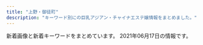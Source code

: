 ```yaml
---
title: "上野・御徒町"
description: "キーワード別にの巨乳アジアン・チャイナエステ嬢情報をまとめました。"
---
```


新着画像と新着キーワードをまとめています。
2021年06月17日の情報です。

<DmmAffiliateIns />
<KeywordTable
  shops={
    [
    {
        "img_links": [
            "https://moon-rabbit.info/staffPhoto/s20201027004342.jpg",
            "https://moon-rabbit.info/staffPhoto/s20210401213854.jpg",
            "https://moon-rabbit.info/images/mobile.jpg",
            "https://moon-rabbit.info/staffPhoto/b20210401213854.jpg",
            "https://moon-rabbit.info/staffPhoto/s20201027011549.jpg",
            "https://moon-rabbit.info/staffPhoto/b20210415212743.jpg",
            "https://moon-rabbit.info/staffPhoto/b20201027011549.jpg",
            "https://moon-rabbit.info/staffPhoto/b20201027011627.jpg",
            "https://moon-rabbit.info/staffPhoto/b20210416205502.jpg",
            "https://moon-rabbit.info/js/sliderLine/slide_prev.png",
            "https://moon-rabbit.info/images/store/01.jpg",
            "https://moon-rabbit.info/staffPhoto/b20201213182803.jpg",
            "https://moon-rabbit.info/staffPhoto/b20201027004342.jpg",
            "https://moon-rabbit.info/staffPhoto/b20201026233537.jpg",
            "https://moon-rabbit.info/staffPhoto/b20201027003115.jpg",
            "https://moon-rabbit.info/staffPhoto/s20210507144547.jpg",
            "https://moon-rabbit.info/staffPhoto/s20201027003115.jpg",
            "https://moon-rabbit.info/staffPhoto/b20210507144547.jpg",
            "https://moon-rabbit.info/staffPhoto/s20201027011627.jpg",
            "https://moon-rabbit.info/staffPhoto/s20210416205502.jpg",
            "https://moon-rabbit.info/staffPhoto/b20210507144730.jpg",
            "https://moon-rabbit.info/uploadfiles/images/campaignMoonRabbitInfo.jpg",
            "https://moon-rabbit.info/images/store/02.jpg",
            "https://moon-rabbit.info/staffPhoto/s20210610005927.jpg",
            "https://moon-rabbit.info/images/store/03.jpg",
            "https://moon-rabbit.info/images/store/04.jpg",
            "https://moon-rabbit.info/staffPhoto/b20210610005927.jpg",
            "https://moon-rabbit.info/staffPhoto/s20210415212743.jpg",
            "https://moon-rabbit.info/staffPhoto/b20210605175746.jpg",
            "https://moon-rabbit.info/staffPhoto/b20210326172946.jpg",
            "https://moon-rabbit.info/staffPhoto/s20201213182803.jpg",
            "https://moon-rabbit.info/staffPhoto/s20201026233537.jpg",
            "https://moon-rabbit.info/staffPhoto/s20210507144730.jpg",
            "https://moon-rabbit.info/staffPhoto/b20210403124159.jpg",
            "https://moon-rabbit.info/staffPhoto/s20210326172946.jpg",
            "https://moon-rabbit.info/images/returnBtn.png",
            "https://moon-rabbit.info/staffPhoto/s20210403124159.jpg",
            "https://moon-rabbit.info/js/sliderLine/slide_next.png",
            "https://moon-rabbit.info/staffPhoto/s20210605175746.jpg"
        ],
        "url": "https://moon-rabbit.info/",
        "keywords": {
            "88": 1,
            "86": 4,
            "C": 2,
            "E": 1,
            "D": 3,
            "85": 3
        },
        "station": "JR\u5fa1\u5f92\u753a\u99c5\u5357\u53e3",
        "name": "\u6708\u514e \u30b2\u30c3\u30c8"
    },
    {
        "img_links": [
            "http://www.foryou-es.info/img/yui1.jpg",
            "http://www.foryou-es.info/sp/img/yui2.jpg",
            "http://www.foryou-es.info/sp/images/head.jpg",
            "http://foryou-es.info/img/saki2.jpg",
            "http://foryou-es.info/images/tt.png",
            "http://www.foryou-es.info/sp/images/sys4.jpg",
            "http://www.foryou-es.info/sp/images/int2.jpg",
            "http://www.foryou-es.info/img/sia2.jpg",
            "http://www.foryou-es.info/img/hina3.jpg",
            "http://www.foryou-es.info/i/img/honey.jpg",
            "http://www.foryou-es.info/img/saki3.jpg",
            "http://foryou-es.info/images/staff_t.jpg",
            "http://foryou-es.info/images/ac.jpg",
            "http://www.foryou-es.info/sp/images/tel.jpg",
            "http://www.foryou-es.info/img/yuri1.jpg",
            "http://www.foryou-es.info/sp/img/saki3.jpg",
            "http://www.foryou-es.info/images/zy.png",
            "http://www.foryou-es.info/i/img/saki.jpg",
            "http://www.foryou-es.info/img/sara3.jpg",
            "http://www.foryou-es.info/sp/img/rora.png",
            "http://www.foryou-es.info/img/yuri3.jpg",
            "http://foryou-es.info/img/sia1.jpg",
            "http://foryou-es.info/img/sia4.jpg",
            "http://foryou-es.info/img/rora3.jpg",
            "http://www.foryou-es.info/images/si.png",
            "http://www.foryou-es.info/img/rora1.jpg",
            "http://www.foryou-es.info/sp/img/saki2.jpg",
            "http://www.foryou-es.info/sp/images/pc.jpg",
            "http://www.foryou-es.info/img/sia1.jpg",
            "http://www.foryou-es.info/sp/img/rora1.jpg",
            "http://www.foryou-es.info/sp/img/honey.png",
            "http://www.foryou-es.info/img/rora.png",
            "http://www.foryou-es.info/i/img/riko.jpg",
            "http://foryou-es.info/images/si.png",
            "http://www.foryou-es.info/i/img/miki.jpg",
            "http://www.foryou-es.info/img/yui.png",
            "http://foryou-es.info/images/sm.jpg",
            "http://www.foryou-es.info/sp/images/newface.png",
            "http://www.foryou-es.info/img/riko1.jpg",
            "http://www.foryou-es.info/sp/img/sara.png",
            "http://www.foryou-es.info/sp/img/seiko.png",
            "http://foryou-es.info/img/honey1.jpg",
            "http://www.foryou-es.info/img/yuri.png",
            "http://www.foryou-es.info/i/img/yuri.jpg",
            "http://www.foryou-es.info/img/honey2.jpg",
            "http://foryou-es.info/img/hina4.jpg",
            "http://www.foryou-es.info/images/blog.jpg",
            "http://www.foryou-es.info/img/saki1.jpg",
            "http://www.foryou-es.info/i/img/hina.jpg",
            "http://www.foryou-es.info/images/news.jpg",
            "http://foryou-es.info/images/sa.jpg",
            "http://www.foryou-es.info/images/rem.jpg",
            "http://www.foryou-es.info/images/newface.jpg",
            "http://www.foryou-es.info/img/rora3.jpg",
            "http://foryou-es.info/images/zy.png",
            "http://www.foryou-es.info/images/sa.jpg",
            "http://www.foryou-es.info/img/yui3.jpg",
            "http://foryou-es.info/img/sara1.jpg",
            "http://www.foryou-es.info/images/tp.png",
            "http://foryou-es.info/img/riko1.jpg",
            "http://www.foryou-es.info/i/img/rora.jpg",
            "http://www.foryou-es.info/images/tt.png",
            "http://foryou-es.info/img/miki.png",
            "http://foryou-es.info/img/honey.png",
            "http://www.foryou-es.info/img/miki1.jpg",
            "http://foryou-es.info/img/yuri3.jpg",
            "http://www.foryou-es.info/img/hina.png",
            "http://www.foryou-es.info/img/sara2.jpg",
            "http://foryou-es.info/img/yui.png",
            "http://www.foryou-es.info/images/mobile.jpg",
            "http://www.foryou-es.info/sp/img/rora2.jpg",
            "http://www.foryou-es.info/sp/images/sys3.jpg",
            "http://foryou-es.info/img/rora2.jpg",
            "http://www.foryou-es.info/i/img/sia.jpg",
            "http://www.foryou-es.info/img/hina4.jpg",
            "http://foryou-es.info/img/saki1.jpg",
            "http://www.foryou-es.info/img/rora2.jpg",
            "http://www.foryou-es.info/sp/images/int1.jpg",
            "http://foryou-es.info/img/miki3.jpg",
            "http://www.foryou-es.info/sp/images/sm.jpg",
            "http://www.foryou-es.info/sp/img/yuri2.jpg",
            "http://www.foryou-es.info/sp/images/staff_t.jpg",
            "http://foryou-es.info/images/interior.jpg",
            "http://www.foryou-es.info/images/interior1.png",
            "http://foryou-es.info/img/sia.png",
            "http://www.foryou-es.info/sp/staff/yui.png",
            "http://www.foryou-es.info/sp/images/sys2.jpg",
            "http://foryou-es.info/images/info.jpg",
            "http://www.foryou-es.info/i/img/seiko.jpg",
            "http://www.foryou-es.info/img/miki2.jpg",
            "http://www.foryou-es.info/images/sm.jpg",
            "http://www.foryou-es.info/images/tel.png",
            "http://www.foryou-es.info/images/info.jpg",
            "http://www.foryou-es.info/sp/menu/interior.jpg",
            "http://www.foryou-es.info/sp/img/yui1.jpg",
            "http://www.foryou-es.info/sp/img/rora4.jpg",
            "http://www.foryou-es.info/sp/menu/top.jpg",
            "http://www.foryou-es.info/img/saki2.jpg",
            "http://foryou-es.info/img/sia2.jpg",
            "http://www.foryou-es.info/img/seiko.png",
            "http://www.foryou-es.info/img/sara1.jpg",
            "http://www.foryou-es.info/sp/menu/staff.jpg",
            "http://www.foryou-es.info/images/interior_t.jpg",
            "http://foryou-es.info/img/honey2.jpg",
            "http://foryou-es.info/img/yuri2.jpg",
            "http://www.foryou-es.info/sp/img/yuri3.jpg",
            "http://www.foryou-es.info/sp/img/yui3.jpg",
            "http://foryou-es.info/img/hina1.jpg",
            "http://www.foryou-es.info/sp/img/honey3.jpg",
            "http://www.foryou-es.info/images/ac.jpg",
            "http://www.foryou-es.info/img/riko3.jpg",
            "http://foryou-es.info/img/riko4.jpg",
            "http://foryou-es.info/img/rora.png",
            "http://www.foryou-es.info/i/img/yui.jpg",
            "http://www.foryou-es.info/img/yui2.jpg",
            "http://www.foryou-es.info/img/honey3.jpg",
            "http://www.foryou-es.info/img/saki.png",
            "http://foryou-es.info/images/tp.png",
            "http://www.foryou-es.info/sp/images/time.jpg",
            "http://www.foryou-es.info/sp/img/yui.png",
            "http://foryou-es.info/images/blog.jpg",
            "http://foryou-es.info/img/saki.png",
            "http://www.foryou-es.info/sp/images/top.jpg",
            "http://foryou-es.info/images/interior1.png",
            "http://www.foryou-es.info/sp/images/newsb.jpg",
            "http://www.foryou-es.info/img/riko4.jpg",
            "http://foryou-es.info/images/sirase.jpg",
            "http://foryou-es.info/img/miki1.jpg",
            "http://www.foryou-es.info/images/koko_200x40.png",
            "http://www.foryou-es.info/img/honey.png",
            "http://www.foryou-es.info/sp/images/interior_t.jpg",
            "http://www.foryou-es.info/i/img/risa.jpg",
            "http://foryou-es.info/img/sara.png",
            "http://foryou-es.info/img/riko.png",
            "http://foryou-es.info/img/rora4.jpg",
            "http://www.foryou-es.info/img/riko.png",
            "http://foryou-es.info/img/sara2.jpg",
            "http://www.foryou-es.info/img/hina1.jpg",
            "http://www.foryou-es.info/img/riko2.jpg",
            "http://www.foryou-es.info/sp/img/saki.png",
            "http://foryou-es.info/img/riko2.jpg",
            "http://www.foryou-es.info/img/sia4.jpg",
            "http://foryou-es.info/img/yui2.jpg",
            "http://foryou-es.info/images/koko_200x40.png",
            "http://www.foryou-es.info/i/img/kaori.jpg",
            "http://foryou-es.info/img/hina3.jpg",
            "http://www.foryou-es.info/sp/images/sys1.jpg",
            "http://www.foryou-es.info/img/honey1.jpg",
            "http://foryou-es.info/img/sara3.jpg",
            "http://foryou-es.info/images/mobile.jpg",
            "http://www.foryou-es.info/sp/img/rora3.jpg",
            "http://www.foryou-es.info/sp/staff/saki.png",
            "http://www.foryou-es.info/sp/img/saki1.jpg",
            "http://foryou-es.info/img/miki2.jpg",
            "http://foryou-es.info/img/riko3.jpg",
            "http://www.foryou-es.info/sp/img/riko.png",
            "http://www.foryou-es.info/sp/img/hina.png",
            "http://www.foryou-es.info/images/interior.jpg",
            "http://foryou-es.info/img/hina.png",
            "http://www.foryou-es.info/images/so.jpg",
            "http://www.foryou-es.info/i/img/sara.jpg",
            "http://www.foryou-es.info/sp/img/sia.png",
            "http://www.foryou-es.info/images/staff_t.jpg",
            "http://foryou-es.info/img/yuri1.jpg",
            "http://foryou-es.info/images/rem.jpg",
            "http://foryou-es.info/img/honey3.jpg",
            "http://www.foryou-es.info/sp/img/honey1.jpg",
            "http://www.foryou-es.info/img/miki3.jpg",
            "http://foryou-es.info/img/yui1.jpg",
            "http://foryou-es.info/img/sia3.jpg",
            "http://www.foryou-es.info/sp/staff/yuri.png",
            "http://foryou-es.info/img/yui3.jpg",
            "http://www.foryou-es.info/img/hina2.jpg",
            "http://foryou-es.info/images/interior_t.jpg",
            "http://foryou-es.info/images/tel.png",
            "http://foryou-es.info/img/rora1.jpg",
            "http://www.foryou-es.info/sp/images/news.png",
            "http://www.foryou-es.info/img/yuri2.jpg",
            "http://www.foryou-es.info/img/rora4.jpg",
            "http://foryou-es.info/images/newface.jpg",
            "http://www.foryou-es.info/img/sia3.jpg",
            "http://www.foryou-es.info/sp/img/honey2.jpg",
            "http://www.foryou-es.info/img/sia.png",
            "http://www.foryou-es.info/sp/img/miki.png",
            "http://foryou-es.info/img/hina2.jpg",
            "http://www.foryou-es.info/sp/img/yuri.png",
            "http://foryou-es.info/img/seiko.png",
            "http://www.foryou-es.info/sp/images/int3.jpg",
            "http://www.foryou-es.info/sp/img/yuri1.jpg",
            "http://foryou-es.info/images/news.jpg",
            "http://foryou-es.info/img/yuri.png",
            "http://www.foryou-es.info/img/miki.png",
            "http://www.foryou-es.info/images/sirase.jpg",
            "http://www.foryou-es.info/img/sara.png",
            "http://foryou-es.info/images/so.jpg",
            "http://foryou-es.info/img/saki3.jpg"
        ],
        "name": "\u30de\u30fc\u30ad\u30e5\u30ea\u30fcMERCURY",
        "url": "http://foryou-es.info/",
        "keywords": {
            "90": 5,
            "D": 13,
            "C": 34,
            "89": 42,
            "E": 8,
            "88": 10
        },
        "station": "JR\u5fa1\u5f92\u753a\u99c5\u5357\u53e3"
    },
    {
        "url": "http://for-you-ueno.com/",
        "keywords": {},
        "img_links": [
            "http://for-you-ueno.com/lib/img/aroma.png",
            "http://for-you-ueno.com/lib/img/cast3/img1.jpg",
            "http://for-you-ueno.com/lib/img/cast3/img4-s.jpg",
            "http://for-you-ueno.com/lib/img/awa.png",
            "http://for-you-ueno.com/lib/img/slide2.jpg",
            "http://for-you-ueno.com/lib/img/slide3.jpg",
            "http://for-you-ueno.com/lib/img/cp-sub1.png",
            "http://for-you-ueno.com/lib/img/cast3/img1-s.jpg",
            "http://for-you-ueno.com/lib/img/cast1/img2.jpg",
            "http://for-you-ueno.com/lib/img/cast4/img1.jpg",
            "http://for-you-ueno.com/lib/img/cast4/img2.jpg",
            "http://for-you-ueno.com/lib/img/cast4/img1-s.jpg",
            "http://for-you-ueno.com/lib/img/cast1/img1-s.jpg",
            "http://for-you-ueno.com/lib/img/cast2/img4-s.jpg",
            "http://for-you-ueno.com/lib/img/cast5/img1.jpg",
            "http://for-you-ueno.com/lib/img/cp-sub2.png",
            "http://for-you-ueno.com/lib/img/cast5/img3.jpg",
            "http://for-you-ueno.com/lib/img/cast.png",
            "http://for-you-ueno.com/lib/img/cast4/img2-s.jpg",
            "http://for-you-ueno.com/lib/img/cp-desc2sp.png",
            "http://for-you-ueno.com/lib/img/course1.png",
            "http://for-you-ueno.com/lib/img/cp-desc1sp.png",
            "http://for-you-ueno.com/lib/img/cp-desc1.png",
            "http://for-you-ueno.com/lib/img/course5.png",
            "http://for-you-ueno.com/lib/img/cast3/img4.jpg",
            "http://for-you-ueno.com/lib/img/gallery.png",
            "http://for-you-ueno.com/lib/img/course2.png",
            "http://for-you-ueno.com/lib/img/open.png",
            "http://for-you-ueno.com/lib/img/tel.png",
            "http://for-you-ueno.com/lib/img/phone.png",
            "http://for-you-ueno.com/lib/img/info-ttl.png",
            "http://for-you-ueno.com/lib/img/course4.png",
            "http://for-you-ueno.com/lib/img/other.png",
            "http://for-you-ueno.com/lib/img/cast2/img4.jpg",
            "http://for-you-ueno.com/lib/img/slide1.jpg",
            "http://for-you-ueno.com/lib/img/plan.png",
            "http://for-you-ueno.com/lib/img/cast-ttl.png",
            "http://for-you-ueno.com/lib/img/cast2/img3-s.jpg",
            "http://for-you-ueno.com/lib/img/course-ttl.png",
            "http://for-you-ueno.com/lib/img/cast3/img3.jpg",
            "http://for-you-ueno.com/lib/img/plan-ttl.png",
            "http://for-you-ueno.com/lib/img/cast2/img3.jpg",
            "http://for-you-ueno.com/lib/img/cast3/img3-s.jpg",
            "http://for-you-ueno.com/lib/img/address.png",
            "http://for-you-ueno.com/lib/img/cast1/img2-s.jpg",
            "http://for-you-ueno.com/lib/img/h1.png",
            "http://for-you-ueno.com/lib/img/cast1/img1.jpg",
            "http://for-you-ueno.com/lib/img/cast2/img2-s.jpg",
            "http://for-you-ueno.com/lib/img/cast3/img2-s.jpg",
            "http://for-you-ueno.com/lib/img/cast5/img2.jpg",
            "http://for-you-ueno.com/lib/img/cp-ttl.png",
            "http://for-you-ueno.com/lib/img/cp-desc2.png",
            "http://for-you-ueno.com/lib/img/course.png",
            "http://for-you-ueno.com/lib/img/deep.png",
            "http://for-you-ueno.com/lib/img/cast5/img3-s.jpg",
            "http://for-you-ueno.com/lib/img/course3.png",
            "http://for-you-ueno.com/lib/img/cast2/img2.jpg",
            "http://for-you-ueno.com/lib/img/cast2/img1.jpg",
            "http://for-you-ueno.com/lib/img/cast2/img1-s.jpg",
            "http://for-you-ueno.com/lib/img/cast3/img2.jpg",
            "http://for-you-ueno.com/lib/img/siatsu.png",
            "http://for-you-ueno.com/lib/img/oil.png",
            "http://for-you-ueno.com/lib/img/recommend.png",
            "http://for-you-ueno.com/lib/img/cast5/img1-s.jpg",
            "http://for-you-ueno.com/lib/img/ashiura.png",
            "http://for-you-ueno.com/lib/img/cast5/img2-s.jpg"
        ],
        "station": "JR\u4e0a\u91ce\u99c5\u6d45\u8349\u53e3",
        "name": "You and I*\u30e6\u30fc\uff06\u30a2\u30a4"
    },
    {
        "keywords": {
            "84": 1,
            "D": 45,
            "F": 4,
            "85": 2,
            "E": 3,
            "C": 2,
            "86": 12,
            "87": 37,
            "88": 2,
            "\u30bb\u30af\u30b7\u30fc": 1
        },
        "station": "\u6d45\u8349\u99c52\u756a\u51fa\u53e3",
        "img_links": [
            "https://aromamore.tokyo/images/dummy.png",
            "http://www.turu.esraku.com/images/dummy.png",
            "http://www.turu.esraku.com/files/005.jpg",
            "http://www.turu.esraku.com/files/002-02.jpg",
            "http://www.turu.esraku.com/files/001.jpg",
            "http://www.turu.esraku.com/files/003.jpg",
            "http://www.turu.esraku.com/photo_news/upimg/1123760c6a00227706_0.jpg",
            "http://www.turu.esraku.com/files/002.jpg",
            "http://www.turu.esraku.com/files/001-02.jpg",
            "http://www.turu.esraku.com/files/005-02.jpg",
            "http://www.turu.esraku.com/files/004.jpg",
            "http://www.turu.esraku.com/files/004-02.jpg",
            "http://www.turu.esraku.com/files/003-02.jpg"
        ],
        "name": "\u9db4",
        "url": "http://www.turu.esraku.com/"
    },
    {
        "img_links": [
            "https://www.ueno-assistant.com/images/opbs21-4t.jpg",
            "http://www.ueno-assistant.com/images/index_09.png",
            "http://www.ueno-assistant.com/images/index_07.png",
            "https://www.ueno-assistant.com/images/opbs21-4.jpg",
            "http://www.ueno-assistant.com/images/index_20.jpg",
            "http://www.ueno-assistant.com/images/index_03.png",
            "https://www.ueno-assistant.com/images/opbs21-10.jpg",
            "https://www.ueno-assistant.com/images/index_19.jpg",
            "https://www.ueno-assistant.com/images/opbs21-14.jpg",
            "http://www.ueno-assistant.com/images/1.jpg",
            "http://www.ueno-assistant.com/images/es21-1.jpg",
            "http://www.ueno-assistant.com/images/a0.jpg",
            "https://www.ueno-assistant.com/images/index_09.png",
            "https://www.ueno-assistant.com/images/opbs21-17.jpg",
            "https://www.ueno-assistant.com/images/index_07.png",
            "http://www.ueno-assistant.com/images/opbs21-10.jpg",
            "https://www.ueno-assistant.com/images/index_18.jpg",
            "http://www.ueno-assistant.com/images/opbs20-9.jpg",
            "https://www.ueno-assistant.com/images/opbs20-9.jpg",
            "https://www.ueno-assistant.com/images/index_05.png",
            "https://www.ueno-assistant.com/images/index_20.jpg",
            "https://www.ueno-assistant.com/images/es21-1.jpg",
            "http://www.ueno-assistant.com/images/opbs21-4.jpg",
            "http://www.ueno-assistant.com/images/index_18.jpg",
            "https://www.ueno-assistant.com/images/index_06.png",
            "https://www.ueno-assistant.com/images/4.jpg",
            "http://www.ueno-assistant.com/images/index_19.jpg",
            "https://www.ueno-assistant.com/images/index_03.png",
            "http://www.ueno-assistant.com/images/opbs21-4t.jpg",
            "https://www.ueno-assistant.com/images/a0.jpg",
            "http://www.ueno-assistant.com/images/index_06.png",
            "http://www.ueno-assistant.com/images/index_08.png",
            "http://www.ueno-assistant.com/images/index_02.png",
            "http://www.ueno-assistant.com/images/index_05.png",
            "https://www.ueno-assistant.com/images/index_08.png",
            "https://www.ueno-assistant.com/images/index_02.png",
            "http://www.ueno-assistant.com/images/opbs21-14.jpg",
            "http://www.ueno-assistant.com/images/4.jpg",
            "http://www.ueno-assistant.com/images/opbs21-17.jpg",
            "https://www.ueno-assistant.com/images/1.jpg"
        ],
        "keywords": {
            "90": 2,
            "88": 2,
            "83": 2,
            "86": 2,
            "85": 2
        },
        "station": "JR\u4e0a\u91ce\u99c5\u6d45\u8349\u53e3",
        "name": "\u5973\u624b",
        "url": "https://www.ueno-assistant.com/"
    },
    {
        "keywords": {},
        "name": "\u30a8\u30f3\u30c8\u30ea\u30fc",
        "img_links": [
            "http://ruana.work/images/head.jpg",
            "http://ruana.work/images/interior_t.jpg",
            "http://ruana.work/images/1.jpg",
            "http://ruana.work/img/hitomi1.jpg",
            "http://ruana.work/images/4.jpg",
            "http://ruana.work/images/6.jpg",
            "http://ruana.work/images/news.jpg",
            "http://ruana.work/images/rec.jpg",
            "http://ruana.work/images/sys2.jpg",
            "http://ruana.work/images/11.jpg",
            "http://ruana.work/images/12.jpg",
            "http://ruana.work/images/7.jpg",
            "http://ruana.work/images/2.jpg",
            "http://ruana.work/images/ac2.jpg",
            "http://ruana.work/img/sakura1.jpg",
            "http://ruana.work/img/mei1.jpg",
            "http://ruana.work/images/mobile.jpg",
            "http://ruana.work/images/int1.jpg",
            "http://ruana.work/img/momo1.jpg",
            "http://ruana.work/images/3.jpg",
            "http://ruana.work/images/8.jpg",
            "http://ruana.work/img/mimi1.jpg",
            "http://ruana.work/img/kora1.jpg",
            "http://ruana.work/img/yoko1.jpg",
            "http://ruana.work/img/moe1.jpg",
            "http://ruana.work/img/hana1.jpg",
            "http://ruana.work/images/int2.jpg",
            "http://ruana.work/images/9.jpg",
            "http://ruana.work/images/sys1.jpg",
            "http://ruana.work/img/aki1.jpg",
            "http://ruana.work/images/5.jpg",
            "http://ruana.work/img/ran1.jpg",
            "http://ruana.work/images/ac1.jpg",
            "http://ruana.work/images/staff_t.jpg",
            "http://ruana.work/images/tel.jpg"
        ],
        "station": "JR\u5fa1\u5f92\u753a\u99c5\u5357\u53e3",
        "url": "http://ruana.work/"
    },
    {
        "url": "http://www.iyashinoie-ueno.com/",
        "keywords": {
            "D": 12,
            "C": 11,
            "86": 4,
            "87": 8,
            "84": 4
        },
        "img_links": [
            "http://www.iyashinoie-ueno.com/files/014-02.jpg",
            "http://www.iyashinoie-ueno.com/images/news_top.jpg",
            "http://www.iyashinoie-ueno.com/images/newgirls_top.jpg",
            "http://www.iyashinoie-ueno.com/images/mobile.jpg",
            "http://www.iyashinoie-ueno.com/files/018.jpg",
            "http://www.iyashinoie-ueno.com/files/014.jpg",
            "http://www.iyashinoie-ueno.com/images/staff_top2.jpg",
            "http://www.iyashinoie-ueno.com/files/001-02.jpg",
            "http://www.iyashinoie-ueno.com/images/staff_top.jpg",
            "http://www.iyashinoie-ueno.com/images/top2.jpg",
            "http://www.iyashinoie-ueno.com/files/019.jpg",
            "http://www.iyashinoie-ueno.com/files/018-02.jpg",
            "http://www.iyashinoie-ueno.com/images/pick1.jpg",
            "http://www.iyashinoie-ueno.com/files/001.jpg",
            "http://www.iyashinoie-ueno.com/files/019-02.jpg",
            "http://www.iyashinoie-ueno.com/images/end.jpg"
        ],
        "name": "\u7652\u3057\u306e\u5bb6",
        "station": "JR\u4e0a\u91ce\u99c5\u6d45\u8349\u53e3"
    },
    {
        "keywords": {},
        "url": "http://ueno-miyabi.work/",
        "station": "JR\u4e0a\u91ce\u99c5\u6d45\u8349\u53e3",
        "img_links": [
            "http://ueno-miyabi.work/sp/staff/jun.jpg",
            "http://ueno-miyabi.work/sp/images/newsb.png",
            "http://ueno-miyabi.work/images/int2.jpg",
            "http://ueno-miyabi.work/sp/images/rec2.jpg",
            "http://ueno-miyabi.work/images/concept.png",
            "http://ueno-miyabi.work/staff/nana.jpg",
            "http://ueno-miyabi.work/sp/images/staff_t.jpg",
            "http://ueno-miyabi.work/images/b1.jpg",
            "http://ueno-miyabi.work/images/newsb.png",
            "http://ueno-miyabi.work/images/rem.jpg",
            "http://ueno-miyabi.work/sp/img/nana1.jpg",
            "http://ueno-miyabi.work/images/tg_t.jpg",
            "http://ueno-miyabi.work/images/tr.jpg",
            "http://ueno-miyabi.work/sp/images/2.png",
            "http://ueno-miyabi.work/sp/images/3.png",
            "http://ueno-miyabi.work/sp/staff/yuyu.jpg",
            "http://ueno-miyabi.work/sp/images/interior_t.jpg",
            "http://ueno-miyabi.work/sp/img/ai1.jpg",
            "http://ueno-miyabi.work/sp/staff/haru.jpg",
            "http://ueno-miyabi.work/sp/img/jun1.jpg",
            "http://ueno-miyabi.work/images/interior_t.jpg",
            "http://ueno-miyabi.work/images/4.jpg",
            "http://ueno-miyabi.work/staff/yuyu.jpg",
            "http://ueno-miyabi.work/sp/images/4.png",
            "http://ueno-miyabi.work/sp/images/footer.jpg",
            "http://ueno-miyabi.work/sp/images/tel.jpg",
            "http://ueno-miyabi.work/sp/images/sys.png",
            "http://ueno-miyabi.work/images/sys.png",
            "http://ueno-miyabi.work/sp/img/yuyu2.jpg",
            "http://ueno-miyabi.work/sp/images/ta.jpg",
            "http://ueno-miyabi.work/sp/img/yuyu1.jpg",
            "http://ueno-miyabi.work/images/3.jpg",
            "http://ueno-miyabi.work/img/jun1.jpg",
            "http://ueno-miyabi.work/sp/images/5.png",
            "http://ueno-miyabi.work/images/head.jpg",
            "http://ueno-miyabi.work/sp/images/int2.jpg",
            "http://ueno-miyabi.work/sp/img/haru2.jpg",
            "http://ueno-miyabi.work/images/2.jpg",
            "http://ueno-miyabi.work/images/sm.jpg",
            "http://ueno-miyabi.work/staff/haru.jpg",
            "http://ueno-miyabi.work/sp/menu/staff.jpg",
            "http://ueno-miyabi.work/sp/images/ts.jpg",
            "http://ueno-miyabi.work/img/yuyu2.jpg",
            "http://ueno-miyabi.work/img/haru2.jpg",
            "http://ueno-miyabi.work/sp/images/rec1.png",
            "http://ueno-miyabi.work/sp/images/int1.jpg",
            "http://ueno-miyabi.work/sp/images/head.jpg",
            "http://ueno-miyabi.work/images/staff_t.jpg",
            "http://ueno-miyabi.work/sp/images/news.jpg",
            "http://ueno-miyabi.work/sp/images/topgirl.jpg",
            "http://ueno-miyabi.work/images/ta.jpg",
            "http://ueno-miyabi.work/img/nana1.jpg",
            "http://ueno-miyabi.work/images/rec1.png",
            "http://ueno-miyabi.work/img/yuyu1.jpg",
            "http://ueno-miyabi.work/sp/images/ac1.jpg",
            "http://ueno-miyabi.work/images/news_t.jpg",
            "http://ueno-miyabi.work/staff/jun.jpg",
            "http://ueno-miyabi.work/sp/img/jun2.jpg",
            "http://ueno-miyabi.work/sp/images/1.png",
            "http://ueno-miyabi.work/images/b2.jpg",
            "http://ueno-miyabi.work/images/int1.jpg",
            "http://ueno-miyabi.work/sp/staff/ai.jpg",
            "http://ueno-miyabi.work/sp/staff/nana.jpg",
            "http://ueno-miyabi.work/images/rec2.jpg",
            "http://ueno-miyabi.work/img/ai1.jpg",
            "http://ueno-miyabi.work/img/jun2.jpg",
            "http://ueno-miyabi.work/staff/ai.jpg",
            "http://ueno-miyabi.work/img/haru1.jpg",
            "http://ueno-miyabi.work/images/1.jpg",
            "http://ueno-miyabi.work/sp/menu/top.jpg",
            "http://ueno-miyabi.work/sp/img/haru1.jpg",
            "http://ueno-miyabi.work/images/5.jpg"
        ],
        "name": "\u6975\u4e0a\u30e1\u30f3\u30ba\u30a8\u30b9\u30c6-\u96c5-"
    },
    {
        "keywords": {},
        "img_links": [
            "http://rlx-salon.com/img/nav-006.png",
            "http://rlx-salon.com/img/stb.jpg",
            "http://rlx-salon.com/img/nav-005.png",
            "http://rlx-salon.com/staff/risa/01.png",
            "http://rlx-salon.com/staff/ruru/01.png",
            "http://rlx-salon.com/staff/riri/01.png",
            "http://rlx-salon.com/img/no.png",
            "http://rlx-salon.com/img/nav-002.png",
            "http://rlx-salon.com/staff/momoka/01.png",
            "http://rlx-salon.com/img/stt.jpg",
            "http://rlx-salon.com/img/nav-003.png",
            "http://rlx-salon.com/staff/eri/01.png",
            "http://rlx-salon.com/img/tel.png",
            "http://rlx-salon.com/img/nav-004.png",
            "http://rlx-salon.com/img/nav-001.png"
        ],
        "station": "\u8535\u524d\u99c5",
        "url": "http://rlx-salon.com/",
        "name": "\u30d0\u30cb\u30e9"
    },
    {
        "keywords": {
            "83": 14,
            "89": 14,
            "88": 42,
            "D": 56,
            "82": 14,
            "86": 14,
            "C": 70,
            "85": 14,
            "87": 28,
            "E": 14
        },
        "img_links": [
            "http://rlx-sln.com/media/sites/9/2021/04/2.jpg",
            "http://rlx-sln.com/media/sites/9/2021/04/1-1.jpg",
            "http://rlx-sln.com/media/sites/9/elementor/thumbs/3-p4vcsirf2pwoegxv22jwfvv8tgr5spuhbe5nui6oc8.jpg",
            "http://rlx-sln.com/media/sites/9/2021/06/1.jpg",
            "http://rlx-sln.com/media/sites/9/2021/04/1.jpg",
            "http://rlx-sln.com/media/sites/9/2021/03/1.jpg",
            "http://rlx-sln.com/media/sites/9/2021/03/2.jpg",
            "http://rlx-sln.com/media/sites/9/2021/03/3.jpg",
            "http://rlx-sln.com/media/sites/9/2020/07/top-1.jpg",
            "http://rlx-sln.com/media/sites/9/elementor/thumbs/2-p4vcs2s5ujasx3l2ndn8rhwepwxx5v31l72eosuda0.jpg",
            "http://rlx-sln.com/media/sites/9/2021/03/flash2.jpg",
            "http://rlx-sln.com/media/sites/9/2021/03/flash1.jpg",
            "http://rlx-sln.com/media/sites/9/2021/06/1-1.jpg",
            "http://rlx-sln.com/media/sites/9/elementor/thumbs/1-p4vcrlv2finn449ne6byim640z9bbb7vivbo1tjge0.jpg"
        ],
        "name": "yoyo20\u30fbyoyo\u306f\u305f\u3061",
        "station": "\u6d45\u8349\u99c5A1\u51fa\u53e3",
        "url": "http://rlx-sln.com/"
    },
    {
        "img_links": [
            "http://lena.este.work/images/mainvisual2_right.jpg",
            "http://lena.este.work/images/bnr_468_60.jpg",
            "http://lena.este.work/images/bnr_88_31.jpg",
            "http://lena.este.work/images/bnr_200_40.jpg",
            "http://lena.este.work/images/mainvisual2_left.jpg",
            "http://lena.este.work/images_staff/momo.jpg",
            "http://lena.este.work/images_staff/staff-1.jpg",
            "http://lena.este.work/images_staff/staff-4.jpg",
            "http://lena.este.work/images_staff/staff-3.jpg",
            "http://lena.este.work/mens-esthe1.png",
            "http://lena.este.work/images/mainvisual_txt.png",
            "http://lena.este.work/images/line.png",
            "http://lena.este.work/images_staff/staff-2.jpg",
            "http://lena.este.work/images/mainvisual1_left.jpg",
            "http://lena.este.work/images/mainvisual1_right.jpg",
            "http://lena.este.work/images/no_image.jpg",
            "http://lena.este.work/images/bnr_160_45.jpg"
        ],
        "url": "http://lena.este.work/",
        "name": "\u30a2\u30ed\u30de\u30ed\u30ea\u30fc\u30bf",
        "station": "\u6e6f\u5cf6\u99c5",
        "keywords": {}
    },
    {
        "keywords": {},
        "url": "http://smile.ests.jp/",
        "station": "JR\u5fa1\u5f92\u753a\u99c5\u5357\u53e3",
        "name": "\u30b9\u30de\u30a4\u30eb",
        "img_links": []
    },
    {
        "station": "JR\u5fa1\u5f92\u753a\u99c5\u5317\u53e3",
        "url": "http://spa-amore.info/",
        "img_links": [
            "http://spa-amore.info/uploads/rubyes/2017/02/subvisual_qa.png",
            "http://spa-amore.info/uploads/rubyes/2017/02/bnr_side_03.png",
            "http://spa-amore.info/uploads/rubyes/2018/06/img_6517de79a84e589afe69cac1.jpg",
            "http://spa-amore.info/uploads/rubyes/2018/12/ad_7z8_720.png",
            "http://spa-amore.info/uploads/rubyes/2018/06/wechatimg111.jpeg",
            "http://spa-amore.info/uploads/rubyes/2018/11/img_2998.png",
            "http://spa-amore.info/uploads/rubyes/2017/02/subvisual_contact.png",
            "http://spa-amore.info/uploads/rubyes/2017/02/bnr_side_credit.png",
            "http://spa-amore.info/uploads/rubyes/2019/04/img_3767.jpg",
            "http://spa-amore.info/uploads/rubyes/2017/02/img_info_06.png",
            "http://spa-amore.info/uploads/rubyes/2019/07/img_4390.jpg",
            "http://spa-amore.info/uploads/rubyes/2017/02/bnr_side_02.png",
            "http://spa-amore.info/uploads/rubyes/2018/06/tel.jpg",
            "http://spa-amore.info/uploads/rubyes/images/subvisual_staff.png",
            "http://spa-amore.info/uploads/rubyes/2019/04/img_3768.jpg",
            "http://spa-amore.info/uploads/rubyes/2017/02/btn_top_01.png",
            "http://spa-amore.info/uploads/rubyes/2017/02/btn_top_02.png",
            "http://spa-amore.info/uploads/rubyes/images/p01.png",
            "http://spa-amore.info/uploads/rubyes/2017/02/treatment.png",
            "http://spa-amore.info/uploads/rubyes/2017/02/subvisual_link-1000x144.png",
            "http://spa-amore.info/uploads/rubyes/2017/02/subvisual_enquete.png",
            "http://spa-amore.info/uploads/rubyes/2018/06/img_6484de79a84e589afe69cac1.jpg",
            "http://spa-amore.info/uploads/rubyes/2020/05/img_4838.jpg",
            "http://spa-amore.info/uploads/rubyes/2020/03/lili.jpeg",
            "http://spa-amore.info/uploads/rubyes/2019/12/img_3765.jpg",
            "http://spa-amore.info/uploads/rubyes/2018/06/img_6509de79a84e589afe69cac1.jpg",
            "http://spa-amore.info/uploads/rubyes/2019/03/img_35012.jpg",
            "http://spa-amore.info/uploads/rubyes/2017/02/bnr_side_05.png",
            "http://spa-amore.info/uploads/rubyes/2017/02/img_info_02.png",
            "http://spa-amore.info/uploads/rubyes/2019/12/img_3763.jpg",
            "http://spa-amore.info/uploads/rubyes/2018/12/ad-7z8-s.png",
            "http://spa-amore.info/uploads/rubyes/2020/12/img_6829.jpg",
            "http://spa-amore.info/uploads/rubyes/2017/02/bnr_side_01.png",
            "http://spa-amore.info/uploads/rubyes/2019/10/img_4997.jpg",
            "http://spa-amore.info/uploads/rubyes/2019/10/img_4995.jpg",
            "http://spa-amore.info/uploads/rubyes/2019/12/img_3766.jpg",
            "http://spa-amore.info/uploads/rubyes/2017/02/subvisual_link.png",
            "http://spa-amore.info/uploads/rubyes/2018/06/bnr_side_041.png",
            "http://spa-amore.info/uploads/rubyes/2020/11/img_6655.jpg",
            "http://spa-amore.info/uploads/rubyes/2017/02/btn_top_03.png",
            "http://spa-amore.info/uploads/rubyes/images/icon_flower.png",
            "http://spa-amore.info/uploads/rubyes/2019/03/img_35011.jpg",
            "http://spa-amore.info/uploads/rubyes/2017/02/img_info_03.png",
            "http://spa-amore.info/uploads/rubyes/2017/02/img_info_04.png",
            "http://spa-amore.info/uploads/rubyes/images/no-photo.jpg",
            "http://spa-amore.info/uploads/rubyes/2017/03/img_bnr_concept.png",
            "http://spa-amore.info/uploads/rubyes/2020/01/img_5610-1919x2560.jpg",
            "http://spa-amore.info/uploads/rubyes/2017/02/subvisual_reserve.png",
            "http://spa-amore.info/uploads/rubyes/2017/02/img_info_01.png",
            "http://spa-amore.info/\thttp:/spa-amore.info/uploads/rubyes/2019/03/ivent2.jpeg",
            "http://spa-amore.info/uploads/rubyes/2020/11/img_6654.jpg",
            "http://spa-amore.info/uploads/rubyes/2019/10/img_5017.jpg",
            "http://spa-amore.info/uploads/rubyes/2017/02/subvisual_info.png",
            "http://spa-amore.info/uploads/rubyes/2017/02/icon_flower.png",
            "http://spa-amore.info/uploads/rubyes/2017/02/subvisual_magazine.png",
            "http://spa-amore.info/uploads/rubyes/2017/02/wifi.jpg",
            "http://spa-amore.info/uploads/rubyes/2019/12/img_3761.jpg",
            "http://spa-amore.info/uploads/rubyes/2018/06/img_6526de79a84e589afe69cac1.jpg",
            "http://spa-amore.info/uploads/rubyes/2017/02/img_info_05.png"
        ],
        "name": "\u30b9\u30d1 \u30a2\u30e2\u30fc\u30ec",
        "keywords": {
            "C": 1
        }
    },
    {
        "url": "http://yura-kunitachi.xyz/",
        "station": "\u7530\u539f\u753a\u99c5\u30a8\u30ec\u30d9\u30fc\u30bf\u30fc\u53e3",
        "img_links": [
            "http://yura-kunitachi.xyz/_src/53513963/wechatimg102.jpg",
            "http://yura-kunitachi.xyz/_src/53513933/wechatimg90.jpg",
            "http://yura-kunitachi.xyz/_src/53513942/3da7d3dc6ee4f2d3861295bdb20452b671deb86c6f4e442ebce1715dc06eb99e.jpg",
            "http://yura-kunitachi.xyz/_src/53513943/navi_01.png",
            "http://yura-kunitachi.xyz/_src/53513931/wechatimg89.jpg",
            "http://yura-kunitachi.xyz/_src/53513965/wechatimg81_20210306210100439.jpg",
            "http://yura-kunitachi.xyz/_src/53513945/navi_02.png",
            "http://yura-kunitachi.xyz/_src/53513951/navi_05.png",
            "http://yura-kunitachi.xyz/_src/53513959/137080-osd41m-772.jpg",
            "http://yura-kunitachi.xyz/_src/53513949/navi_04.png",
            "http://yura-kunitachi.xyz/_src/53513935/wechatimg92.jpg",
            "http://yura-kunitachi.xyz/_src/53513957/wechatimg229.jpg",
            "http://yura-kunitachi.xyz/_src/53513967/xxl_44c52558b2be4d61a2f879da7d157c31.jpg",
            "http://yura-kunitachi.xyz/_src/53513953/navi_06.png",
            "http://yura-kunitachi.xyz/_src/53513955/cam.jpg",
            "http://yura-kunitachi.xyz/_src/53513961/wechatimg97.jpg",
            "http://yura-kunitachi.xyz/_src/55498274/wechatimg8.jpg",
            "http://yura-kunitachi.xyz/_src/53513929/wechatimg93.jpg",
            "http://yura-kunitachi.xyz/_src/53513947/navi_03.png",
            "http://yura-kunitachi.xyz/_src/53513910/5f5316158ec7f0d0727854410a5be46303a324b1fef3ef0de82fa8c4fe0f59d4.jpg",
            "http://yura-kunitachi.xyz/_src/55498272/wechatimg91.jpg"
        ],
        "keywords": {},
        "name": "Rei"
    },
    {
        "img_links": [
            "https://ueno-mensesthe.com/icon/yelp.png",
            "https://ueno-mensesthe.com/images/top0.jpg",
            "https://ueno-mensesthe.com/icon/twitter.png",
            "https://ueno-mensesthe.com/wp/wp-content/uploads/2021/04/haruko2-150x150.jpg",
            "https://ueno-mensesthe.com/room/room-l2.jpg",
            "https://ueno-mensesthe.com/wp/wp-content/uploads/2021/04/haruko1.jpg",
            "https://ueno-mensesthe.com/icon/line.png",
            "https://ueno-mensesthe.com/wp/wp-content/uploads/2021/03/ayumi2-1-200x300.jpg",
            "https://ueno-mensesthe.com/room/room-l3.jpg",
            "https://ueno-mensesthe.com/room/room-l8.jpg",
            "https://ueno-mensesthe.com/wp/wp-content/uploads/2021/05/hikari-1.jpg",
            "https://ueno-mensesthe.com/icon/facebook.png",
            "https://ueno-mensesthe.com/images/top2.jpg",
            "https://ueno-mensesthe.com/images/clear.png",
            "https://ueno-mensesthe.com/images/flower.png",
            "https://ueno-mensesthe.com/images/top1.jpg",
            "https://ueno-mensesthe.com/wp/wp-content/uploads/2021/05/hikari-1-150x150.jpg",
            "https://ueno-mensesthe.com/images/qrcode.png",
            "https://ueno-mensesthe.com/wp/wp-content/uploads/2021/04/sari2.jpg",
            "https://ueno-mensesthe.com/wp/wp-content/uploads/2021/06/stand-by.jpg",
            "https://ueno-mensesthe.com/wp/wp-content/uploads/2021/02/hana.jpg",
            "https://ueno-mensesthe.com/wp/wp-content/uploads/2021/05/ai-1-150x150.jpg",
            "https://ueno-mensesthe.com/wp/wp-content/uploads/2021/03/ayumi2-1-150x150.jpg",
            "https://ueno-mensesthe.com/footer/footer-line.png",
            "https://ueno-mensesthe.com/room/room-l7.jpg",
            "https://ueno-mensesthe.com/wp/wp-content/uploads/2021/02/hina.jpg",
            "https://ueno-mensesthe.com/wp/wp-content/uploads/2021/02/yuki.jpg",
            "https://ueno-mensesthe.com/wp/wp-content/uploads/2021/02/hina-200x300.jpg",
            "https://ueno-mensesthe.com/wp/wp-content/uploads/2021/03/ayumi1.jpg",
            "https://ueno-mensesthe.com/room/room-l10.jpg",
            "https://ueno-mensesthe.com/wp/wp-content/uploads/2021/04/haruko2.jpg",
            "https://ueno-mensesthe.com/wp/wp-content/uploads/2021/04/sari2-200x300.jpg",
            "https://ueno-mensesthe.com/images/main.jpg",
            "https://ueno-mensesthe.com/wp/wp-content/uploads/2021/04/sari1.jpg",
            "https://ueno-mensesthe.com/room/room-l1.jpg",
            "https://ueno-mensesthe.com/footer/footer-tel.png",
            "https://ueno-mensesthe.com/images/top3.jpg",
            "https://ueno-mensesthe.com/wp/wp-content/uploads/2021/01/main-150x150.png",
            "https://ueno-mensesthe.com/wp/wp-content/uploads/2021/05/ai-1.jpg",
            "https://ueno-mensesthe.com/images/header3.png",
            "https://ueno-mensesthe.com/room/room-l4.jpg",
            "https://ueno-mensesthe.com/wp/wp-content/uploads/2021/02/hina2.jpg",
            "https://ueno-mensesthe.com/wp/wp-content/uploads/2021/01/main-300x244.png",
            "https://ueno-mensesthe.com/room/room-l9.jpg",
            "https://ueno-mensesthe.com/wp/wp-content/uploads/2021/04/sari2-150x150.jpg",
            "https://ueno-mensesthe.com/footer/footer-staff.png",
            "https://ueno-mensesthe.com/wp/wp-content/uploads/2021/05/kaori-1.jpg",
            "https://ueno-mensesthe.com/wp/wp-content/uploads/2021/02/mirai1.jpg",
            "https://ueno-mensesthe.com/wp/wp-content/uploads/2021/04/haruko2-200x300.jpg",
            "https://ueno-mensesthe.com/wp/wp-content/uploads/2021/02/hina3.jpg",
            "https://ueno-mensesthe.com/wp/wp-content/uploads/2021/02/mirai2.jpg",
            "https://ueno-mensesthe.com/wp/wp-content/uploads/2021/03/ayumi2.jpg",
            "https://ueno-mensesthe.com/wp/wp-content/uploads/2021/02/hina-150x150.jpg",
            "https://ueno-mensesthe.com/images/cos1.jpg",
            "https://ueno-mensesthe.com/images/main-sp.jpg",
            "https://ueno-mensesthe.com/wp/wp-content/uploads/2021/02/yuki2.jpg",
            "https://ueno-mensesthe.com/images/cos2.jpg"
        ],
        "url": "https://ueno-mensesthe.com/",
        "name": "\u697d\u5712",
        "keywords": {
            "D": 27,
            "\u30bb\u30af\u30b7\u30fc": 4,
            "F": 5,
            "C": 12
        },
        "station": "JR\u4e0a\u91ce\u99c5\u5165\u8c37\u53e3"
    },
    {
        "station": "JR\u5fa1\u5f92\u753a\u99c5\u5357\u53e3",
        "url": "http://es-en.info/",
        "keywords": {
            "87": 1
        },
        "img_links": [
            "http://es-en.info/sp/img/yuka1.jpg",
            "http://es-en.info/sp/images/sys2.jpg",
            "http://es-en.info/sp/staff/natumi.jpg",
            "http://es-en.info/sp/images/sisu.png",
            "http://es-en.info/images/info.png",
            "http://es-en.info/sp/img/koyuki1.jpg",
            "http://es-en.info/images/interior_t.jpg",
            "http://es-en.info/img/zb.jpg",
            "http://es-en.info/img/yuka1.jpg",
            "http://es-en.info/img/koyuki.jpg",
            "http://es-en.info/img/yuka.jpg",
            "http://es-en.info/img/natumi.jpg",
            "http://es-en.info/sp/images/ac1.jpg",
            "http://es-en.info/sp/images/sisu_t.jpg",
            "http://es-en.info/sp/img/natumi1.jpg",
            "http://es-en.info/sp/images/sys4.png",
            "http://es-en.info/images/head.jpg",
            "http://es-en.info/sp/menu/staff.jpg",
            "http://es-en.info/sp/images/rec2.png",
            "http://es-en.info/img/koyuki1.jpg",
            "http://es-en.info/images/sm.jpg",
            "http://es-en.info/sp/images/sys1.jpg",
            "http://es-en.info/sp/images/rec3.png",
            "http://es-en.info/sp/images/footer.jpg",
            "http://es-en.info/img/natumi1.jpg",
            "http://es-en.info/images/staff_t.jpg",
            "http://es-en.info/images/rem.jpg",
            "http://es-en.info/sp/images/time.png",
            "http://es-en.info/sp/images/int1.jpg",
            "http://es-en.info/images/interior.png",
            "http://es-en.info/sp/images/int3.jpg",
            "http://es-en.info/sp/images/int1.png",
            "http://es-en.info/sp/images/pc.jpg",
            "http://es-en.info/sp/images/int2.jpg",
            "http://es-en.info/sp/menu/top.jpg",
            "http://es-en.info/sp/images/topgirl.jpg",
            "http://es-en.info/images/9.jpg",
            "http://es-en.info/sp/images/staff_t.png",
            "http://es-en.info/sp/images/newsb.png",
            "http://es-en.info/sp/images/top.jpg",
            "http://es-en.info/sp/menu/interior.jpg",
            "http://es-en.info/sp/images/rec1.png",
            "http://es-en.info/images/sys1.png",
            "http://es-en.info/sp/images/news.jpg",
            "http://es-en.info/sp/images/tel.jpg",
            "http://es-en.info/sp/images/sys3.jpg",
            "http://es-en.info/sp/images/head.jpg",
            "http://es-en.info/sp/images/interior_t.png",
            "http://es-en.info/sp/staff/koyuki.jpg",
            "http://es-en.info/images/news.jpg",
            "http://es-en.info/images/mobile.jpg",
            "http://es-en.info/sp/staff/yuka.jpg",
            "http://es-en.info/images/7.jpg",
            "http://es-en.info/images/2.jpg"
        ],
        "name": "\u5b89\u5fc3\u5802"
    },
    {
        "name": "\u559c\u624b-\u304d\u3057\u3085-",
        "keywords": {
            "90": 2,
            "86": 2,
            "84": 2,
            "83": 2,
            "85": 2
        },
        "img_links": [
            "https://okachi-mg.com/images/esk1.jpg",
            "https://okachi-mg.com/images/ks21-17.jpg",
            "https://okachi-mg.com/images/index_18.jpg",
            "http://www.okachi-mg.com/images/index_20.jpg",
            "https://okachi-mg.com/images/ks21-4.jpg",
            "https://okachi-mg.com/images/a0.jpg",
            "http://www.okachi-mg.com/images/index_07.png",
            "https://okachi-mg.com/images/index_02.png",
            "http://www.okachi-mg.com/images/ks20-9.jpg",
            "http://www.okachi-mg.com/images/4.jpg",
            "https://okachi-mg.com/images/ks21-14.jpg",
            "http://www.okachi-mg.com/images/1.jpg",
            "http://www.okachi-mg.com/images/ks20-9t.jpg",
            "http://www.okachi-mg.com/images/index_18.jpg",
            "http://www.okachi-mg.com/images/index_09.png",
            "http://www.okachi-mg.com/images/index_03.png",
            "https://okachi-mg.com/images/ks20-9t.jpg",
            "https://okachi-mg.com/images/ks20-9.jpg",
            "http://www.okachi-mg.com/images/index_08.png",
            "http://www.okachi-mg.com/images/ks21-17.jpg",
            "https://okachi-mg.com/images/index_07.png",
            "https://okachi-mg.com/images/index_19.jpg",
            "http://www.okachi-mg.com/images/index_19.jpg",
            "https://okachi-mg.com/images/ks21-10.jpg",
            "http://www.okachi-mg.com/images/ks21-10.jpg",
            "https://okachi-mg.com/images/index_06.png",
            "http://www.okachi-mg.com/images/a0.jpg",
            "http://www.okachi-mg.com/images/index_02.png",
            "https://okachi-mg.com/images/index_20.jpg",
            "https://okachi-mg.com/images/1.jpg",
            "https://okachi-mg.com/images/index_05.png",
            "http://www.okachi-mg.com/images/ks21-4.jpg",
            "http://www.okachi-mg.com/images/esk1.jpg",
            "http://www.okachi-mg.com/images/ks21-14.jpg",
            "https://okachi-mg.com/images/index_09.png",
            "https://okachi-mg.com/images/index_03.png",
            "http://www.okachi-mg.com/images/index_05.png",
            "https://okachi-mg.com/images/index_08.png",
            "http://www.okachi-mg.com/images/index_06.png",
            "https://okachi-mg.com/images/4.jpg"
        ],
        "url": "https://okachi-mg.com/",
        "station": "JR\u5fa1\u5f92\u753a\u99c5\u5357\u53e3"
    },
    {
        "url": "http://tubakihime.link/",
        "name": "HEAVEN\u30fb\u30d8\u30d6\u30f3",
        "station": "\u6e6f\u5cf6\u99c52\u756a",
        "img_links": [
            "http://tubakihime.link/_src/54585107/cam.jpg",
            "http://tubakihime.link/_src/54585157/wechatimg1740.jpg",
            "http://tubakihime.link/_src/56292922/wechatimg2253.jpg",
            "http://tubakihime.link/_src/54585143/wechatimg1739.jpg",
            "http://tubakihime.link/_src/54585089/6.jpg",
            "http://tubakihime.link/_src/54585166/wechatimg1741.jpg",
            "http://tubakihime.link/_src/57050700/wechatimg2253.jpg",
            "http://tubakihime.link/_src/56292934/wechatimg2252.jpg",
            "http://tubakihime.link/_src/55239393/heaven1.png",
            "http://tubakihime.link/_src/54585097/2.jpg",
            "http://tubakihime.link/_src/54585148/heaven4.png",
            "http://tubakihime.link/_src/54585085/4.jpg",
            "http://tubakihime.link/_src/56292905/wechatimg2253.jpg",
            "http://tubakihime.link/_src/54585122/wechatimg2252.jpg",
            "http://tubakihime.link/_src/54585146/int2.png",
            "http://tubakihime.link/_src/54585178/wechatimg1740.jpg",
            "http://tubakihime.link/_src/54585079/1.jpg",
            "http://tubakihime.link/_src/57050662/wechatimg18_1.jpg",
            "http://tubakihime.link/_src/54585170/wechatimg18_1.jpg",
            "http://tubakihime.link/_src/57050699/wechatimg2253.jpg",
            "http://tubakihime.link/_src/54585087/5.jpg",
            "http://tubakihime.link/_src/54585155/cam.jpg",
            "http://tubakihime.link/_src/57051379/wechatimg18_1.jpg",
            "http://tubakihime.link/_src/54585113/wechatimg2252.jpg",
            "http://tubakihime.link/_src/54585154/wechatimg1739.jpg",
            "http://tubakihime.link/_src/54585093/wechatimg1741.jpg",
            "http://tubakihime.link/_src/54585105/6.jpg",
            "http://tubakihime.link/_src/54585094/wechatimg2252.jpg",
            "http://tubakihime.link/_src/54585169/wechatimg18_1.jpg",
            "http://tubakihime.link/_src/56292933/wechatimg2252.jpg",
            "http://tubakihime.link/_src/55239408/heaven2.png",
            "http://tubakihime.link/_src/54585174/wechatimg1741.jpg",
            "http://tubakihime.link/_src/54585181/wechatimg313.jpg",
            "http://tubakihime.link/_src/56292914/wechatimg2253.jpg",
            "http://tubakihime.link/_src/54585099/3.jpg",
            "http://tubakihime.link/_src/57050568/wechatimg18_1.jpg",
            "http://tubakihime.link/_src/57050566/wechatimg18_1.jpg",
            "http://tubakihime.link/_src/54585109/cam.jpg",
            "http://tubakihime.link/_src/54585156/wechatimg1740.jpg",
            "http://tubakihime.link/_src/54585101/4.jpg",
            "http://tubakihime.link/_src/54585175/wechatimg1741.jpg",
            "http://tubakihime.link/_src/54585083/3.jpg",
            "http://tubakihime.link/_src/54585103/5.jpg",
            "http://tubakihime.link/_src/54585124/wechatimg1739.jpg",
            "http://tubakihime.link/_src/54585081/2.jpg",
            "http://tubakihime.link/_src/54585110/cam.jpg",
            "http://tubakihime.link/_src/54585177/wechatimg1740.jpg",
            "http://tubakihime.link/_src/54585172/wechatimg1739.jpg",
            "http://tubakihime.link/_src/54585144/wechatimg1740.jpg",
            "http://tubakihime.link/_src/54585112/wechatimg1741.jpg",
            "http://tubakihime.link/_src/54585171/wechatimg1739.jpg",
            "http://tubakihime.link/_src/54585095/1.jpg"
        ],
        "keywords": {}
    },
    {
        "url": "https://cc-tokyo.xyz/",
        "name": "CoCo-Arashi",
        "img_links": [
            "https://cc-tokyo.xyz/images/movie.jpg",
            "https://cc-tokyo.xyz/banner/88x31.jpg",
            "https://cc-tokyo.xyz/therapist/mai1.jpg",
            "http://www.a-side.com/ad/koko/include/banner/koko_200x40.png",
            "https://cc-tokyo.xyz/therapist/yuri1.jpg",
            "https://cc-tokyo.xyz/images/barProfile.jpg",
            "https://cc-tokyo.xyz/therapist/yui1.jpg",
            "https://cc-tokyo.xyz/therapist/minami1.jpg",
            "https://cc-tokyo.xyz/images/barInfo.jpg",
            "https://cc-tokyo.xyz/therapist/emi1.jpg",
            "https://cc-tokyo.xyz/images/barSystem.jpg",
            "https://cc-tokyo.xyz/images/barLink.jpg",
            "https://cc-tokyo.xyz/images/barTherapist.jpg",
            "https://cc-tokyo.xyz/banner/468x60.jpg",
            "https://cc-tokyo.xyz/therapist/moe1.jpg",
            "https://cc-tokyo.xyz/images/barAccess.jpg",
            "https://cc-tokyo.xyz/images/indexMap.jpg",
            "https://cc-tokyo.xyz/images/coverGirlText.png",
            "https://cc-tokyo.xyz/therapist/yanyan1.jpg",
            "https://cc-tokyo.xyz/therapist/hinako1.jpg",
            "https://cc-tokyo.xyz/therapist/yuyu1.jpg",
            "https://cc-tokyo.xyz/images/magazine.jpg",
            "https://cc-tokyo.xyz/therapist/momoka1.jpg",
            "https://cc-tokyo.xyz/room/1.jpg",
            "https://cc-tokyo.xyz/therapist/mari1.jpg",
            "https://cc-tokyo.xyz/therapist/saya1.jpg",
            "https://cc-tokyo.xyz/therapist/comingSoon.jpg",
            "https://cc-tokyo.xyz/images/concept.jpg",
            "https://cc-tokyo.xyz/images/mobile.jpg"
        ],
        "station": "\u4e0a\u91ce\u99c5\u5e83\u5c0f\u8def\u53e3",
        "keywords": {
            "84": 3,
            "83": 3,
            "85": 23,
            "86": 13,
            "87": 6
        }
    },
    {
        "img_links": [
            "http://zoey.mssg.jp/images/top/top_08.png",
            "http://zoey.mssg.jp/images/top/top_06.jpg",
            "http://zoey.mssg.jp/images/top/top_05.jpg",
            "http://zoey.mssg.jp/images/top/top_01.jpg",
            "http://zoey.mssg.jp/images/top/top_04.jpg",
            "http://zoey.mssg.jp/images/top/top_02.jpg",
            "http://zoey.mssg.jp/images/home/top.jpg",
            "http://zoey.mssg.jp/images/top/top_03.jpg",
            "http://zoey.mssg.jp/images/staff_image/staf_010a.jpg",
            "http://zoey.mssg.jp/images/page_top.png"
        ],
        "station": "JR\u5fa1\u5f92\u753a\u99c5\u5357\u53e3",
        "url": "http://zoey.mssg.jp",
        "keywords": {},
        "name": "ZOEY \u30be\u30fc\u30a4"
    },
    {
        "station": "JR\u5fa1\u5f92\u753a\u99c5\u5357\u53e3",
        "name": "\u53f0\u6e7e\u30ea\u30be\u30fc\u30c8",
        "url": "http://taiwan-resort.com/",
        "keywords": {},
        "img_links": [
            "http://taiwan-resort.com/img/honoka02.jpg",
            "http://taiwan-resort.com/img/mask02.jpg",
            "http://taiwan-resort.com/img/mask01.jpg",
            "http://taiwan-resort.com/img/kasumi.jpg",
            "http://taiwan-resort.com/img/corona-3.jpg",
            "http://taiwan-resort.com/img/rei.jpg",
            "http://taiwan-resort.com/img/head_img.png",
            "http://taiwan-resort.com/img/4ugai.png",
            "http://taiwan-resort.com/img/emi001.jpg",
            "http://taiwan-resort.com/img/aoi.jpg",
            "http://taiwan-resort.com/img/mask03.jpg",
            "http://taiwan-resort.com/img/mask04.jpg",
            "http://taiwan-resort.com/img/mask05.jpg",
            "http://taiwan-resort.com/img/corona-5.jpg",
            "http://taiwan-resort.com/img/1purazuma.png",
            "http://taiwan-resort.com/img/corona-4.jpg",
            "http://taiwan-resort.com/img/sara002.jpg",
            "http://taiwan-resort.com/img/photo_01.jpg",
            "http://taiwan-resort.com/img/topbg02.jpg",
            "http://taiwan-resort.com/img/iphone.png",
            "http://taiwan-resort.com/img/pagetop.png",
            "http://taiwan-resort.com/img/mami002.png",
            "http://taiwan-resort.com/img/anna.png",
            "http://taiwan-resort.com/img/corona-2.jpg",
            "http://taiwan-resort.com/img/3kenon.png",
            "http://taiwan-resort.com/img/erika01.jpg",
            "http://taiwan-resort.com/img/hina.jpg",
            "http://taiwan-resort.com/img/tel_img.png",
            "http://taiwan-resort.com/img/yuki.jpg",
            "http://taiwan-resort.com/img/2biore.png"
        ]
    },
    {
        "name": "\u5ae6\u5a25\uff5eJOGA\uff5e",
        "img_links": [
            "https://jouga.info/staffPhoto/s20210610010615.jpg",
            "https://jouga.info/staffPhoto/s20210416161316.jpg",
            "https://jouga.info/staffPhoto/b20210507144453.jpg",
            "https://jouga.info/staffPhoto/b20210605180428.jpg",
            "https://jouga.info/images/store/04.jpg",
            "https://jouga.info/staffPhoto/b20210416161316.jpg",
            "https://jouga.info/staffPhoto/s20210415212610.jpg",
            "https://jouga.info/staffPhoto/s20210415213823.jpg",
            "https://jouga.info/staffPhoto/b20210415213823.jpg",
            "https://jouga.info/staffPhoto/b20210610010615.jpg",
            "https://jouga.info/images/store/03.jpg",
            "https://jouga.info/staffPhoto/b20210326170220.jpg",
            "https://jouga.info/staffPhoto/s20210327041944.jpg",
            "https://jouga.info/staffPhoto/s20210507144453.jpg",
            "https://jouga.info/staffPhoto/b20210322204440.jpg",
            "https://jouga.info/images/store/02.jpg",
            "https://jouga.info/staffPhoto/s20210327040752.jpg",
            "https://jouga.info/staffPhoto/b20210327041944.jpg",
            "https://jouga.info/staffPhoto/s20210507144434.jpg",
            "https://jouga.info/images/store/01.jpg",
            "https://jouga.info/staffPhoto/s20210605180428.jpg",
            "https://jouga.info/staffPhoto/s20210326170220.jpg",
            "https://jouga.info/staffPhoto/s20210322204440.jpg"
        ],
        "station": "JR\u5fa1\u5f92\u753a\u99c5\u5357\u53e3",
        "keywords": {
            "85": 28,
            "86": 12,
            "88": 6,
            "D": 5
        },
        "url": "https://jouga.info/"
    },
    {
        "url": "http://ikoi.ies.fun/",
        "station": "JR\u5fa1\u5f92\u753a\u99c5\u5357\u53e3",
        "keywords": {},
        "name": "\u61a9",
        "img_links": []
    },
    {
        "keywords": {
            "84": 4,
            "E": 8,
            "82": 16,
            "89": 4,
            "C": 4,
            "D": 4,
            "86": 4
        },
        "name": "\u30ab\u30eb\u30de\u30ea\u30be\u30fc\u30c8\uff06\u30b9\u30d1",
        "station": "JR\u5fa1\u5f92\u753a\u99c5\u5357\u53e3",
        "url": "http://esthe-massage.black/",
        "img_links": [
            "http://esthe-massage.black/images/sta5.jpg",
            "http://esthe-massage.black/images/te.png",
            "http://esthe-massage.black/images/cg3.jpg",
            "http://esthe-massage.black/images/sys03.jpg",
            "http://esthe-massage.black/images/index_bn_05.jpg",
            "http://esthe-massage.black/images/index_bn_02.jpg",
            "http://esthe-massage.black/images/tit4.png",
            "http://esthe-massage.black/images/index_bn_03.jpg",
            "http://esthe-massage.black/images/acc.jpg",
            "http://esthe-massage.black/images/sta6.jpg",
            "http://esthe-massage.black/images/cg7.jpg",
            "http://esthe-massage.black/images/qr.jpg",
            "http://esthe-massage.black/images/cg2.jpg",
            "http://esthe-massage.black/images/cg10.jpg",
            "http://esthe-massage.black/images/cg6.jpg",
            "http://esthe-massage.black/images/tit5.png",
            "http://esthe-massage.black/images/sys02.jpg",
            "http://esthe-massage.black/images/top.jpg",
            "http://esthe-massage.black/images/cg5.jpg",
            "http://esthe-massage.black/images/tit1.png",
            "http://cdn.dino-es.com/images/logo/88x31DinoEs.png",
            "http://esthe-massage.black/images/sys01.jpg",
            "http://esthe-massage.black/images/index_an_01.jpg",
            "http://esthe-massage.black/images/tit2.png",
            "http://esthe-massage.black/images/index_an_03.jpg",
            "http://esthe-massage.black/images/link_3.jpg",
            "http://esthe-massage.black/images/index_bn_01.jpg",
            "http://esthe-massage.black/images/index_an_02.jpg",
            "http://esthe-massage.black/images/index_an_04.jpg",
            "http://esthe-massage.black/images/sta7.jpg",
            "http://esthe-massage.black/images/index_an_06.jpg",
            "http://esthe-massage.black/images/footer.jpg",
            "http://esthe-massage.black/images/sta2.jpg",
            "http://esthe-massage.black/images/cg1.jpg",
            "http://esthe-massage.black/images/sta3.jpg",
            "http://esthe-massage.black/images/cg11.jpg",
            "http://esthe-massage.black/images/index_an_05.jpg",
            "http://esthe-massage.black/images/sta11.jpg",
            "http://esthe-massage.black/images/sta10.jpg",
            "http://esthe-massage.black/images/index_bn_06.jpg",
            "http://esthe-massage.black/images/cg4.jpg"
        ]
    },
    {
        "keywords": {
            "89": 8,
            "D": 67,
            "F": 8,
            "87": 52,
            "E": 15,
            "88": 31,
            "G": 31,
            "86": 30
        },
        "url": "http://www.yumenokoi.masg.info/",
        "img_links": [
            "http://www.yumenokoi.masg.info/files/027-02.jpg",
            "http://www.yumenokoi.masg.info/files/017.jpg",
            "http://www.yumenokoi.masg.info/images/m3.jpg",
            "http://www.yumenokoi.masg.info/files/015.jpg",
            "http://www.yumenokoi.masg.info/files/009-02.jpg",
            "http://www.yumenokoi.masg.info/files/010.jpg",
            "http://www.yumenokoi.masg.info/images/b-tel.png",
            "http://www.yumenokoi.masg.info/files/008.jpg",
            "http://www.yumenokoi.masg.info/files/006.jpg",
            "http://www.yumenokoi.masg.info/photo_news/upimg/63687607e4ea1479a4_0.jpg",
            "http://www.yumenokoi.masg.info/images/service/s05.jpg",
            "http://www.yumenokoi.masg.info/files/015-02.jpg",
            "http://www.yumenokoi.masg.info/files/027.jpg",
            "http://www.yumenokoi.masg.info/files/023.jpg",
            "http://www.yumenokoi.masg.info/files/010-02.jpg",
            "http://www.yumenokoi.masg.info/images/tel2.png",
            "http://www.yumenokoi.masg.info/images/service/s03.jpg",
            "http://www.yumenokoi.masg.info/files/017-02.jpg",
            "http://www.yumenokoi.masg.info/files/011-02.jpg",
            "http://www.yumenokoi.masg.info/files/002-02.jpg",
            "http://www.yumenokoi.masg.info/files/021.jpg",
            "http://www.yumenokoi.masg.info/files/025.jpg",
            "http://www.yumenokoi.masg.info/images/rsubt4.png",
            "http://www.yumenokoi.masg.info/images/rsubt2.png",
            "http://www.yumenokoi.masg.info/files/016.jpg",
            "http://www.yumenokoi.masg.info/images/service/s04.jpg",
            "http://www.yumenokoi.masg.info/files/008-02.jpg",
            "http://www.yumenokoi.masg.info/files/025-02.jpg",
            "http://www.yumenokoi.masg.info/images/b-online.png",
            "http://www.yumenokoi.masg.info/files/024-02.jpg",
            "http://www.yumenokoi.masg.info/files/009.jpg",
            "http://www.yumenokoi.masg.info/images/slider-img001.jpg",
            "http://www.yumenokoi.masg.info/files/018-02.jpg",
            "http://www.yumenokoi.masg.info/files/023-02.jpg",
            "http://www.yumenokoi.masg.info/images/service/s01.jpg",
            "http://www.yumenokoi.masg.info/images/m6.jpg",
            "http://www.yumenokoi.masg.info/images/service/s06.jpg",
            "http://www.yumenokoi.masg.info/images/rsubt6.png",
            "http://www.yumenokoi.masg.info/files/021-02.jpg",
            "http://www.yumenokoi.masg.info/files/024.jpg",
            "http://www.yumenokoi.masg.info/files/018.jpg",
            "http://www.yumenokoi.masg.info/images/slider-img002.jpg",
            "http://www.yumenokoi.masg.info/files/006-02.jpg",
            "http://www.yumenokoi.masg.info/images/m2.jpg",
            "http://www.yumenokoi.masg.info/files/002.jpg",
            "http://www.yumenokoi.masg.info/images/m1.jpg",
            "http://www.yumenokoi.masg.info/images/service/s02.jpg",
            "http://www.yumenokoi.masg.info/files/026-02.jpg",
            "http://www.yumenokoi.masg.info/files/026.jpg",
            "http://www.yumenokoi.masg.info/files/016-02.jpg",
            "http://www.yumenokoi.masg.info/images/rsubt5.png",
            "http://www.yumenokoi.masg.info/files/011.jpg",
            "http://www.yumenokoi.masg.info/images/m4.jpg",
            "http://www.yumenokoi.masg.info/images/rsubt1.png",
            "http://www.yumenokoi.masg.info/images/rsubt7.png",
            "http://www.yumenokoi.masg.info/images/rsubt3.png"
        ],
        "name": "\u5922\u306e\u604b",
        "station": "JR\u5fa1\u5f92\u753a\u99c5\u5317\u53e3"
    },
    {
        "url": "http://ndyjp.com/",
        "station": "JR\u5fa1\u5f92\u753a\u99c5\u5317\u53e3",
        "name": "\u7652\u3057\u30d9\u30b9\u30c8",
        "img_links": [
            "http://ndyjp.com/images/s5.jpg",
            "http://ndyjp.com/images/staff1.jpg",
            "http://ndyjp.com/images/1/8.jpg",
            "http://ndyjp.com/images/s1.jpg",
            "http://ndyjp.com/images/1/a11.jpg",
            "http://ndyjp.com/images/1/a10.jpg",
            "http://ndyjp.com/images/1/a13.jpg",
            "http://ndyjp.com/images/s03.jpg",
            "http://ndyjp.com/images/mobile.jpg",
            "http://ndyjp.com/images/1/3.jpg",
            "http://ndyjp.com/images/ditu.jpg",
            "http://ndyjp.com/images/s4.jpg",
            "http://ndyjp.com/images/staff10.jpg",
            "http://ndyjp.com/images/1/a12.jpg",
            "http://ndyjp.com/images/1/a15.jpg",
            "http://ndyjp.com/images/top.png",
            "http://ndyjp.com/images/staff11.jpg",
            "http://ndyjp.com/images/1/4.jpg",
            "http://ndyjp.com/images/s3.jpg",
            "http://ndyjp.com/images/s2.jpg",
            "http://ndyjp.com/images/1/1.jpg",
            "http://ndyjp.com/images/1/2.jpg",
            "http://ndyjp.com/images/staff9.jpg",
            "http://ndyjp.com/images/1/a5.jpg"
        ],
        "keywords": {
            "C": 7
        }
    },
    {
        "station": "JR\u5fa1\u5f92\u753a\u99c5\u5317\u53e3",
        "name": "Dear -\u30c7\u30a3\u30a2-",
        "img_links": [],
        "keywords": {},
        "url": "https://re.uouono.com/"
    },
    {
        "name": "\u5922\u306e\u8776\u3005",
        "img_links": [
            "http://www.sh-riraks.xyz/uploads/201130/1-201130132942Y6.jpg",
            "http://www.sh-riraks.xyz/uploads/201130/1-20113013311Rc.jpg",
            "http://www.sh-riraks.xyz/uploads/allimg/180604/1-1P60410212A02.jpg",
            "http://www.sh-riraks.xyz/img/ttl_staff.png",
            "http://www.sh-riraks.xyz/uploads/201130/1-201130133012441.jpg",
            "http://www.sh-riraks.xyz/uploads/200617/1-20061G54941Z9.jpg",
            "http://www.sh-riraks.xyz/img/ttl_mobile.png",
            "http://www.sh-riraks.xyz/uploads/180521/1-1P52116495SC.jpg",
            "http://www.sh-riraks.xyz/uploads/201130/1-201130133215X9.jpg",
            "http://www.sh-riraks.xyz/uploads/201130/1-201130133145E0.jpg",
            "http://www.sh-riraks.xyz/img/ttl_girls.png",
            "http://www.sh-riraks.xyz/uploads/201130/1-201130132956292.jpg",
            "http://www.sh-riraks.xyz/uploads/200617/1-20061G54ZQ14.jpg",
            "http://www.sh-riraks.xyz/uploads/181001/1-1Q001142T6406.jpg",
            "http://www.sh-riraks.xyz/uploads/201130/1-201130133129441.jpg",
            "http://www.sh-riraks.xyz/img/ttl_wnew.png",
            "http://www.sh-riraks.xyz/uploads/181001/1-1Q001142IB48.jpg",
            "http://www.sh-riraks.xyz/img/ttl_pickup.png",
            "http://www.sh-riraks.xyz/uploads/201130/1-201130133045611.jpg",
            "http://www.sh-riraks.xyz/uploads/200107/1-20010F92019226.jpg",
            "http://www.sh-riraks.xyz/uploads/201130/1-201130133029220.jpg",
            "http://www.sh-riraks.xyz/uploads/191015/1-1910151T03I48.jpg",
            "http://www.sh-riraks.xyz/uploads/190611/1-1Z611153S2561.jpg",
            "http://www.sh-riraks.xyz/uploads/180521/1-1P5211649103K.jpg",
            "http://www.sh-riraks.xyz/uploads/200617/1-20061G54TIb.jpg"
        ],
        "url": "http://www.sh-riraks.xyz/",
        "keywords": {
            "C": 17
        },
        "station": "JR\u5fa1\u5f92\u753a\u99c5\u5357\u53e3"
    },
    {
        "url": "http://www.rosa-es.info/",
        "keywords": {
            "87": 1,
            "C": 2,
            "E": 6,
            "86": 2,
            "D": 4,
            "85": 1,
            "89": 1,
            "88": 1
        },
        "name": "\u6708\u591c",
        "img_links": [
            "http://www.rosa-es.info/staff/koko.jpg",
            "http://www.rosa-es.info/staff/nana1.jpg",
            "http://www.rosa-es.info/staff/yumi1.jpg",
            "http://www.rosa-es.info/img/pic/int3.jpg",
            "http://www.rosa-es.info/staff/rara.jpg",
            "http://www.rosa-es.info/staff/nana.jpg",
            "http://www.rosa-es.info/staff/yuki1.jpg",
            "http://www.rosa-es.info/staff/nana2.jpg",
            "http://www.rosa-es.info/img/loader.png",
            "http://www.rosa-es.info/img/pic/int1.jpg",
            "http://www.rosa-es.info/staff/yumi.jpg",
            "http://www.rosa-es.info/img/pic/slide_2.jpg",
            "http://www.rosa-es.info/staff/rara1.jpg",
            "http://www.rosa-es.info/staff/yuri2.jpg",
            "http://www.rosa-es.info/staff/yuri1.jpg",
            "http://www.rosa-es.info/staff/yuki2.jpg",
            "http://www.rosa-es.info/img/pic/slide_1.jpg",
            "http://www.rosa-es.info/staff/yumi2.jpg",
            "http://www.rosa-es.info/staff/yuki.jpg",
            "http://www.rosa-es.info/staff/yuri.jpg",
            "http://www.rosa-es.info/staff/koko1.jpg",
            "http://www.rosa-es.info/staff/rara2.jpg",
            "http://www.rosa-es.info/img/pic/int4.jpg",
            "http://www.rosa-es.info/staff/koko2.jpg",
            "http://www.rosa-es.info/img/pic/int2.jpg"
        ],
        "station": "JR\u4e0a\u91ce\u99c5\u6d45\u8349\u53e3"
    },
    {
        "url": "http://biki-massage.work/",
        "keywords": {
            "86": 7,
            "E": 1,
            "88": 2,
            "87": 2,
            "D": 3,
            "C": 16,
            "83": 1
        },
        "img_links": [
            "http://biki-massage.work/img/s1.jpg",
            "http://biki-massage.work/sp/img/s3.jpg",
            "http://biki-massage.work/sp/img/cam.jpg",
            "http://biki-massage.work/img/st3.jpg",
            "http://biki-massage.work/img/campian.jpg",
            "http://biki-massage.work/sp/img/s2.jpg",
            "http://biki-massage.work/img/fla3.jpg",
            "http://biki-massage.work/img/sta6.jpg",
            "http://biki-massage.work/img/sta5.jpg",
            "http://biki-massage.work/img/fla1.jpg",
            "http://biki-massage.work/img/s2.jpg",
            "http://biki-massage.work/img/sta2.jpg",
            "http://biki-massage.work/img/st6.jpg",
            "http://biki-massage.work/sp/img/add.jpg",
            "http://biki-massage.work/sp/img/s5.jpg",
            "http://biki-massage.work/sp/img/pc.jpg",
            "http://biki-massage.work/img/s5.jpg",
            "http://biki-massage.work/sp/img/info.jpg",
            "http://biki-massage.work/img/sta3.jpg",
            "http://biki-massage.work/sp/img/pic.jpg",
            "http://biki-massage.work/sp/img/p2.jpg",
            "http://biki-massage.work/sp/img/s1.jpg",
            "http://biki-massage.work/sp/img/t-r.jpg",
            "http://biki-massage.work/sp/img/p3.jpg",
            "http://biki-massage.work/img/st1.jpg",
            "http://biki-massage.work/img/head.jpg",
            "http://biki-massage.work/img/sta1.jpg",
            "http://biki-massage.work/img/botton.jpg",
            "http://biki-massage.work/img/nos.jpg",
            "http://biki-massage.work/img/st4.jpg",
            "http://biki-massage.work/sp/img/p6.jpg",
            "http://biki-massage.work/sp/img/t-t.jpg",
            "http://biki-massage.work/sp/img/botton.jpg",
            "http://biki-massage.work/sp/img/t-s.jpg",
            "http://biki-massage.work/img/st2.jpg",
            "http://biki-massage.work/img/fla2.jpg",
            "http://biki-massage.work/sp/img/tel.jpg",
            "http://biki-massage.work/sp/img/t-o.jpg",
            "http://biki-massage.work/img/sta4.jpg",
            "http://biki-massage.work/img/s3.jpg",
            "http://biki-massage.work/img/s6.jpg",
            "http://biki-massage.work/sp/img/tit.jpg",
            "http://biki-massage.work/img/st5.jpg",
            "http://biki-massage.work/sp/img/s4.jpg",
            "http://biki-massage.work/img/mo.png",
            "http://biki-massage.work/sp/img/t-a.jpg",
            "http://biki-massage.work/sp/img/s6.jpg",
            "http://biki-massage.work/img/s4.jpg",
            "http://biki-massage.work/sp/img/time.jpg",
            "http://biki-massage.work/sp/img/sys.jpg"
        ],
        "station": "JR\u5fa1\u5f92\u753a\u99c5\u5317\u53e3",
        "name": "\u5a9a\u59eb\uff5e\u30d3\u30ad\uff5e"
    },
    {
        "name": "\u3082\u307f\u826f",
        "keywords": {},
        "url": "http://kisyou.esjp.xyz/",
        "img_links": [
            "http://kisyou.esjp.xyz/girl/2.jpg",
            "http://kisyou.esjp.xyz/images/roomimg/R_2.jpg",
            "http://kisyou.esjp.xyz/images/roomimg/R_4.jpg",
            "http://kisyou.esjp.xyz/girl/1.jpg",
            "http://kisyou.esjp.xyz/girl/3.jpg",
            "http://kisyou.esjp.xyz/images/newsbg.png",
            "http://kisyou.esjp.xyz/images/staff_bg.png",
            "http://kisyou.esjp.xyz/girl/4.jpg",
            "http://kisyou.esjp.xyz/images/topbg.jpg",
            "http://kisyou.esjp.xyz/images/roomimg/R_1.jpg",
            "http://kisyou.esjp.xyz/images/roomimg/R_3.jpg",
            "http://kisyou.esjp.xyz/images/mobile_bg.png",
            "http://kisyou.esjp.xyz/images/pickup_line.png",
            "http://kisyou.esjp.xyz/images/tel_footer.png"
        ],
        "station": "\u6d45\u8349\u99c5"
    },
    {
        "url": "http://plumeria.mensest.work/",
        "keywords": {
            "E": 47,
            "D": 28,
            "G": 27,
            "C": 14,
            "\u30bb\u30af\u30b7\u30fc": 2
        },
        "name": "\u30a2\u30ed\u30de\u30d7\u30eb\u30e1\u30ea\u30a2",
        "station": "JR\u5fa1\u5f92\u753a\u99c5\u5357\u53e3",
        "img_links": [
            "http://plumeria.mensest.work/media/sites/24/2021/03/1615967448-koko_200x40.png",
            "http://plumeria.mensest.work/media/sites/24/2021/03/1615514241-l.jpg",
            "http://plumeria.mensest.work/media/sites/24/2021/03/1615172497-img_top01.jpg",
            "http://plumeria.mensest.work/media/sites/24/2021/03/1615251116-070.jpg",
            "http://plumeria.mensest.work/media/sites/24/2021/03/1615250277-040.jpg",
            "http://plumeria.mensest.work/media/sites/24/2021/03/1615514231-t.jpg",
            "http://plumeria.mensest.work/media/sites/24/2021/03/1616730407-001.jpg",
            "http://plumeria.mensest.work/media/sites/24/elementor/thumbs/1615175401-tel-p5co93la4p4p6nk8mkhx9c6z87iqimku8jn80095m4.png",
            "http://plumeria.mensest.work/media/sites/24/2021/03/1615514189-w.jpg",
            "http://plumeria.mensest.work/media/sites/24/2021/03/1615974727-n.png",
            "http://plumeria.mensest.work/media/sites/24/2021/03/1616730353-002.jpg",
            "http://plumeria.mensest.work/media/sites/24/2021/03/1616730881-003.jpg",
            "http://plumeria.mensest.work/media/sites/24/2021/03/1615634026-000.jpg",
            "http://plumeria.mensest.work/media/sites/24/2021/03/1615250789-030.jpg",
            "http://plumeria.mensest.work/media/sites/24/2021/03/1615769442-3000.png",
            "http://plumeria.mensest.work/media/sites/24/2021/03/1615518146-room1.jpg",
            "http://plumeria.mensest.work/media/sites/24/2021/03/1615518150-room3.jpg",
            "http://plumeria.mensest.work/media/sites/24/2021/03/1615518151-room4.jpg",
            "http://plumeria.mensest.work/media/sites/24/2021/03/1615518147-room2.jpg",
            "http://plumeria.mensest.work/media/sites/24/2021/03/1615251006-010.jpg"
        ]
    },
    {
        "name": "\u7652\u3057\u306e\u5bb6",
        "station": "\u6d45\u8349\u99c5",
        "img_links": [
            "http://www.iyashinoie.mensest.com/img/tel.png",
            "http://www.iyashinoie.mensest.com/img/stb.jpg",
            "http://www.iyashinoie.mensest.com/files/005.jpg",
            "http://www.iyashinoie.mensest.com/img/nav-001.png",
            "http://www.iyashinoie.mensest.com/files/003.jpg",
            "http://www.iyashinoie.mensest.com/img/nav-006.png",
            "http://www.iyashinoie.mensest.com/files/001.jpg",
            "http://www.iyashinoie.mensest.com/img/nav-003.png",
            "http://www.iyashinoie.mensest.com/img/nav-005.png",
            "http://www.iyashinoie.mensest.com/files/002.jpg",
            "http://www.iyashinoie.mensest.com/files/006.jpg",
            "http://www.iyashinoie.mensest.com/img/top01.png",
            "http://www.iyashinoie.mensest.com/img/nav-002.png",
            "http://www.iyashinoie.mensest.com/img/nav-004.png",
            "http://www.iyashinoie.mensest.com/img/stt.jpg"
        ],
        "keywords": {
            "87": 3,
            "C": 1,
            "D": 4,
            "86": 2
        },
        "url": "http://www.iyashinoie.mensest.com/"
    },
    {
        "name": "\u3075\u308f\u3075\u308f",
        "keywords": {
            "C": 12,
            "86": 4,
            "E": 1,
            "85": 2,
            "D": 2,
            "87": 2
        },
        "url": "http://fuwafuwa-relax.work/",
        "station": "JR\u5fa1\u5f92\u753a\u99c5\u5317\u53e3",
        "img_links": [
            "http://fuwafuwa-relax.work/img/fla-3.jpg",
            "http://fuwafuwa-relax.work/img/fla-1.jpg",
            "http://fuwafuwa-relax.work/sp/img/pic.jpg",
            "http://fuwafuwa-relax.work/sp/img/tit.jpg",
            "http://fuwafuwa-relax.work/sp/img/t-a.jpg",
            "http://fuwafuwa-relax.work/img/mo.png",
            "http://fuwafuwa-relax.work/sp/img/p2.jpg",
            "http://fuwafuwa-relax.work/img/sta4.jpg",
            "http://fuwafuwa-relax.work/sp/img/st1.jpg",
            "http://fuwafuwa-relax.work/sp/img/st4.jpg",
            "http://fuwafuwa-relax.work/img/botton.jpg",
            "http://fuwafuwa-relax.work/img/st2.jpg",
            "http://fuwafuwa-relax.work/img/sta3.jpg",
            "http://fuwafuwa-relax.work/sp/img/sys.jpg",
            "http://fuwafuwa-relax.work/sp/img/t-o.jpg",
            "http://fuwafuwa-relax.work/sp/img/p3.jpg",
            "http://fuwafuwa-relax.work/img/fla-2.jpg",
            "http://fuwafuwa-relax.work/sp/img/add2.jpg",
            "http://fuwafuwa-relax.work/sp/img/st2.jpg",
            "http://fuwafuwa-relax.work/sp/img/t-r.jpg",
            "http://fuwafuwa-relax.work/img/st4.jpg",
            "http://fuwafuwa-relax.work/sp/img/tel.jpg",
            "http://fuwafuwa-relax.work/img/sta1.jpg",
            "http://fuwafuwa-relax.work/sp/img/pc.jpg",
            "http://fuwafuwa-relax.work/img/st1.jpg",
            "http://fuwafuwa-relax.work/sp/img/mv.jpg",
            "http://fuwafuwa-relax.work/sp/img/time.jpg",
            "http://fuwafuwa-relax.work/sp/img/t-s.jpg",
            "http://fuwafuwa-relax.work/img/sta2.jpg",
            "http://fuwafuwa-relax.work/sp/img/cam.jpg",
            "http://fuwafuwa-relax.work/img/st3.jpg",
            "http://fuwafuwa-relax.work/sp/img/t-t.jpg",
            "http://fuwafuwa-relax.work/sp/img/st3.jpg",
            "http://fuwafuwa-relax.work/sp/img/add.jpg",
            "http://fuwafuwa-relax.work/img/nos.jpg",
            "http://fuwafuwa-relax.work/sp/img/tw.jpg",
            "http://fuwafuwa-relax.work/sp/img/p1.jpg",
            "http://fuwafuwa-relax.work/sp/img/botton.jpg"
        ]
    },
    {
        "url": "https://mens-esthe.work/",
        "station": "JR\u5fa1\u5f92\u753a\u99c5\u5357\u53e3",
        "img_links": [
            "https://ueno-mensesthe.com/icon/yelp.png",
            "https://mens-esthe.work/wp/wp-content/uploads/2021/05/nana01.png",
            "https://ueno-mensesthe.com/icon/twitter.png",
            "https://mens-esthe.work/icon/facebook.png",
            "https://mens-esthe.work/wp/wp-content/uploads/2021/06/hime01.png",
            "https://mens-esthe.work/images/main-top.jpg",
            "https://mens-esthe.work/footer/footer-staff.png",
            "https://ueno-mensesthe.com/icon/line.png",
            "https://mens-esthe.work/images/flower.png",
            "https://mens-esthe.work/wp/wp-content/uploads/2021/06/linko02.png",
            "https://ueno-mensesthe.com/icon/facebook.png",
            "https://mens-esthe.work/icon/twitter.png",
            "https://mens-esthe.work/images/qrcode.png",
            "https://mens-esthe.work/wp/wp-content/uploads/2021/06/aki01.png",
            "https://mens-esthe.work/wp/wp-content/uploads/2021/06/linko01.png",
            "https://mens-esthe.work/icon/line.png",
            "https://mens-esthe.work/wp/wp-content/uploads/2021/05/hana02.png",
            "https://mens-esthe.work/footer/footer-tel.png",
            "https://mens-esthe.work/room/room-l2.jpg",
            "https://mens-esthe.work/images/top3.jpg",
            "https://mens-esthe.work/wp/wp-content/uploads/2021/05/maki05.png",
            "https://mens-esthe.work/images/main-small.jpg",
            "https://mens-esthe.work/room/room-l3.jpg",
            "https://mens-esthe.work/wp/wp-content/uploads/2021/06/maki09-1.png",
            "https://mens-esthe.work/room/room-l4.jpg",
            "https://mens-esthe.work/footer/footer-line.png",
            "https://mens-esthe.work/wp/wp-content/themes/twentyfifteen/img/no_image.png",
            "https://mens-esthe.work/wp/wp-content/uploads/2021/06/linko03.png",
            "https://mens-esthe.work/images/top1.jpg",
            "https://mens-esthe.work/room/room-l1.jpg",
            "https://mens-esthe.work/wp/wp-content/uploads/2021/06/miki02.png",
            "https://mens-esthe.work/wp/wp-content/uploads/2021/05/momo01.png",
            "https://mens-esthe.work/icon/yelp.png",
            "https://mens-esthe.work/wp/wp-content/uploads/2021/05/maki.jpg",
            "https://mens-esthe.work/wp/wp-content/uploads/2021/05/maki06.png",
            "https://mens-esthe.work/images/clear.png",
            "https://mens-esthe.work/images/top2.jpg",
            "https://mens-esthe.work/wp/wp-content/uploads/2021/06/maki07.png"
        ],
        "name": "Oriental Spa",
        "keywords": {
            "F": 4,
            "C": 21,
            "D": 9,
            "E": 12
        }
    },
    {
        "station": "JR\u5fa1\u5f92\u753a\u99c5\u5317\u53e3",
        "url": "http://www.itoshii.tokyo/",
        "img_links": [],
        "keywords": {},
        "name": "\u30d5\u30a1\u30f3\u30bf\u30b8\u30fc"
    },
    {
        "name": "Rose",
        "url": "http://rose.esmens.com/",
        "img_links": [
            "http://rose.esmens.com/css/top-right-01.png",
            "http://rose.esmens.com/css/staff/staff05.jpg",
            "http://rose.esmens.com/css/staff/staff06.jpg",
            "http://rose.esmens.com/css/nav/nav-003.png",
            "http://rose.esmens.com/css/top-right02.png",
            "http://rose.esmens.com/css/staff/staff003.jpg",
            "http://rose.esmens.com/css/nav/nav-004.png",
            "http://rose.esmens.com/css/tel.png",
            "http://rose.esmens.com/css/cam01.jpg",
            "http://rose.esmens.com/css/nav/nav-005.png",
            "http://rose.esmens.com/css/staff/staff07.jpg",
            "http://rose.esmens.com/css/staff/staff01-a.jpg",
            "http://rose.esmens.com/css/staff/staff04.jpg",
            "http://rose.esmens.com/css/nav/nav-001.png",
            "http://rose.esmens.com/css/nav/nav-006.png",
            "http://rose.esmens.com/css/staff/staff002.jpg",
            "http://rose.esmens.com/css/nav/nav-002.png",
            "http://rose.esmens.com/css/staff/staff01-b.jpg"
        ],
        "keywords": {
            "87": 3,
            "E": 1,
            "D": 4,
            "85": 2,
            "90": 1,
            "86": 1,
            "C": 1
        },
        "station": "JR\u5fa1\u5f92\u753a\u99c5\u5317\u53e3"
    },
    {
        "name": "\u7652\u3057\u5c4b",
        "img_links": [
            "https://u-este.com/wp-content/themes/este/img/1.jpg",
            "https://u-este.com/wp-content/uploads/2021/02/01sajioakla.jpg",
            "https://u-este.com/wp-content/themes/este/img/4.jpg",
            "https://u-este.com/wp-content/themes/este/img/3.jpg",
            "https://u-este.com/wp-content/themes/este/img/2.jpg",
            "https://u-este.com/wp-content/uploads/2021/02/0hsaisjiaaaklaslka.jpg",
            "https://u-este.com/wp-content/uploads/2021/02/2121iyashia.jpg",
            "https://u-este.com/wp-content/uploads/2021/02/sajiojaioaklakksla.jpg",
            "https://u-este.com/wp-content/themes/este/img/tel_footer.png",
            "https://u-este.com/wp-content/themes/este/img/top-img01.png",
            "https://u-este.com/wp-content/uploads/2021/02/02sioajsioasa.jpg",
            "https://u-este.com/wp-content/uploads/2021/02/draytfusgyiho.jpg",
            "https://u-este.com/wp-content/themes/este/img/top-img04b.png",
            "https://u-este.com/wp-content/uploads/2021/02/drtyfugihoj.jpg",
            "https://u-este.com/wp-content/uploads/2021/02/121iyashia.jpg",
            "https://u-este.com/wp-content/uploads/2021/02/aertdyfugiho.jpg",
            "https://u-este.com/wp-content/uploads/2021/02/11iyashia.jpg",
            "https://u-este.com/wp-content/themes/este/img/call.png",
            "https://u-este.com/wp-content/uploads/2021/02/897s6aaiyashia.jpg",
            "https://u-este.com/wp-content/uploads/2021/02/srdaytfuygiho.jpg",
            "https://u-este.com/wp-content/uploads/2021/02/04shioajsioaklsa.jpg",
            "https://u-este.com/wp-content/themes/este/img/tel_header.png",
            "https://u-este.com/wp-content/themes/este/img/top-img05.png",
            "https://u-este.com/wp-content/uploads/2021/02/hsaosjiaklakla.jpg",
            "https://u-este.com/wp-content/uploads/2021/02/02jiosajsaklsa.jpg",
            "https://u-este.com/wp-content/uploads/2021/02/stadyfuygaiho.jpg",
            "https://u-este.com/wp-content/uploads/2021/02/03ioasjiassaa.jpg",
            "https://u-este.com/wp-content/uploads/2021/02/shiauiaas.jpg",
            "https://u-este.com/wp-content/themes/este/img/top-img02.png",
            "https://u-este.com/wp-content/uploads/2021/02/sajiojaiolaksa.jpg",
            "https://u-este.com/wp-content/uploads/2021/02/01soaaklaa.jpg"
        ],
        "keywords": {
            "F": 3,
            "C": 7,
            "\u30bb\u30af\u30b7\u30fc": 2,
            "E": 13,
            "D": 25
        },
        "station": "JR\u5fa1\u5f92\u753a\u99c5\u5317\u53e3",
        "url": "https://u-este.com/"
    },
    {
        "name": "\u30de\u30ab\u30ed\u30f3",
        "url": "http://www.macaron.esjoho.com/",
        "img_links": [],
        "keywords": {},
        "station": "JR\u5fa1\u5f92\u753a\u99c5\u5317\u53e3"
    },
    {
        "name": "\u30aa\u30a2\u30b7\u30b9",
        "url": "https://20oasis.com/",
        "keywords": {
            "85": 1,
            "90": 1,
            "89": 1,
            "84": 1
        },
        "img_links": [
            "https://20oasis.com/images/index_07.png",
            "https://20oasis.com/images/eso21-1.jpg",
            "https://20oasis.com/images/index_09.png",
            "https://20oasis.com/images/os21-7.jpg",
            "https://20oasis.com/images/14.jpg",
            "https://20oasis.com/images/a0.jpg",
            "https://20oasis.com/images/index_20.jpg",
            "https://20oasis.com/images/os21-15.jpg",
            "https://20oasis.com/images/os21-13.jpg",
            "https://20oasis.com/images/index_06.png",
            "https://20oasis.com/images/index_05.png",
            "https://20oasis.com/images/4.jpg",
            "https://20oasis.com/images/os21-10.jpg",
            "https://20oasis.com/images/1.jpg",
            "https://20oasis.com/images/index_02.png",
            "https://20oasis.com/images/index_03.png",
            "https://20oasis.com/images/index_08.png"
        ],
        "station": "JR\u4e0a\u91ce\u99c5\u5165\u8c37\u53e3"
    },
    {
        "name": "COCO-GARDEN",
        "keywords": {
            "E": 4,
            "88": 8,
            "F": 2,
            "G": 6,
            "86": 2,
            "D": 10,
            "87": 12
        },
        "station": "JR\u5fa1\u5f92\u753a\u99c5\u5317\u53e3",
        "url": "http://www.cocogarden.link/",
        "img_links": [
            "http://www.cocogarden.link/files/091-03.jpg",
            "http://www.cocogarden.link/files/090-03.jpg",
            "http://www.cocogarden.link/files/080.jpg",
            "http://www.cocogarden.link/files/086-03.jpg",
            "http://www.cocogarden.link/files/080-02.jpg",
            "http://www.cocogarden.link/files/090.jpg",
            "http://www.cocogarden.link/files/086.jpg",
            "http://www.cocogarden.link/images/top1.jpg",
            "http://www.cocogarden.link/files/088-02.jpg",
            "http://www.cocogarden.link/files/076.jpg",
            "http://www.cocogarden.link/files/037-02.jpg",
            "http://www.cocogarden.link/files/091.jpg",
            "http://www.cocogarden.link/files/075-02.jpg",
            "http://www.cocogarden.link/files/088-03.jpg",
            "http://www.cocogarden.link/images/s_pick.jpg",
            "http://www.cocogarden.link/files/058.jpg",
            "http://www.cocogarden.link/files/080-03.jpg",
            "http://www.cocogarden.link/images/nbj3.jpg",
            "http://www.cocogarden.link/files/076-03.jpg",
            "http://www.cocogarden.link/images/s_info.jpg",
            "http://www.cocogarden.link/files/058-02.jpg",
            "http://www.cocogarden.link/images/1.jpg",
            "http://www.cocogarden.link/files/058-03.jpg",
            "http://www.cocogarden.link/images/s_news.jpg",
            "http://www.cocogarden.link/images/mobile.jpg",
            "http://www.cocogarden.link/files/075.jpg",
            "http://www.cocogarden.link/files/072.jpg",
            "http://www.cocogarden.link/files/076-02.jpg",
            "http://www.cocogarden.link/files/090-02.jpg",
            "http://www.cocogarden.link/files/059-03.jpg",
            "http://www.cocogarden.link/files/075-03.jpg",
            "http://www.cocogarden.link/files/072-02.jpg",
            "http://www.cocogarden.link/files/091-02.jpg",
            "http://www.cocogarden.link/files/088.jpg",
            "http://www.cocogarden.link/files/037.jpg",
            "http://www.cocogarden.link/files/037-03.jpg",
            "http://www.cocogarden.link/files/086-02.jpg",
            "http://www.cocogarden.link/images/koko_200x40.png",
            "http://www.cocogarden.link/images/s_staff.jpg",
            "http://www.cocogarden.link/files/072-03.jpg",
            "http://www.cocogarden.link/files/059.jpg",
            "http://www.cocogarden.link/images/end1.png",
            "http://www.cocogarden.link/images/top.jpg",
            "http://www.cocogarden.link/files/059-02.jpg"
        ]
    },
    {
        "name": "\u862d\u82b1 \u30e9\u30f3\u30ab",
        "keywords": {
            "86": 2,
            "85": 1,
            "88": 2,
            "D": 1
        },
        "station": "\u7530\u539f\u753a\u99c51\u756a\u51fa\u53e3",
        "img_links": [
            "http://verybeauty.info/staffPhoto/s20200531164502.jpg",
            "http://verybeauty.info/images/mobile.jpg",
            "http://verybeauty.info/staffPhoto/s20170527134149.jpg",
            "http://verybeauty.info/staffPhoto/b20170527134756.jpg",
            "http://verybeauty.info/js/sliderLine/slide_prev.png",
            "http://verybeauty.info/staffPhoto/s20201016143712.jpg",
            "http://verybeauty.info/staffPhoto/s20200118192201.jpg",
            "http://verybeauty.info/staffPhoto/s20191018113136.jpg",
            "http://verybeauty.info/staffPhoto/s20210415200422.jpg",
            "http://verybeauty.info/js/sliderLine/slide_next.png",
            "http://verybeauty.info/images/returnBtn.png",
            "http://verybeauty.info/staffPhoto/b20210415200406.jpg",
            "http://verybeauty.info/staffPhoto/b20191018113136.jpg",
            "http://verybeauty.info/staffPhoto/s20201016143638.jpg",
            "http://verybeauty.info/images/store/02.jpg",
            "http://verybeauty.info/staffPhoto/s20170527134756.jpg",
            "http://verybeauty.info/staffPhoto/b20201016143638.jpg",
            "http://verybeauty.info/staffPhoto/b20170527134149.jpg",
            "http://verybeauty.info/staffPhoto/s20210415200406.jpg",
            "http://verybeauty.info/staffPhoto/s20200531164041.jpg",
            "http://verybeauty.info/images/store/01.jpg",
            "http://verybeauty.info/staffPhoto/b20200531164041.jpg",
            "http://verybeauty.info/images/store/05.jpg",
            "http://verybeauty.info/images/store/06.jpg"
        ],
        "url": "http://verybeauty.info/"
    }
]
}
/>
<DmmAffiliateScript />
